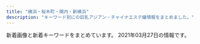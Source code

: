```yaml
---
title: "横浜・桜木町・関内・新横浜"
description: "キーワード別にの巨乳アジアン・チャイナエステ嬢情報をまとめました。"
---
```


新着画像と新着キーワードをまとめています。
2021年03月27日の情報です。

<DmmAffiliateIns />
<KeywordTable
  shops={
    [
    {
        "img_links": [
            "http://www.rosegirl.mesthe.com/files/005-02.jpg",
            "http://www.rosegirl.mesthe.com/files/005.jpg",
            "http://www.rosegirl.mesthe.com/images/top_osusume.jpg",
            "http://www.rosegirl.mesthe.com/files/002-02.jpg",
            "http://www.rosegirl.mesthe.com/files/001-02.jpg",
            "http://www.rosegirl.mesthe.com/images/info.png",
            "http://www.rosegirl.mesthe.com/images/mainimg.jpg",
            "http://www.rosegirl.mesthe.com/images/room/photo02.jpg",
            "http://www.rosegirl.mesthe.com/files/004.jpg",
            "http://www.rosegirl.mesthe.com/images/staff_mitashi.jpg",
            "http://www.rosegirl.mesthe.com/files/004-02.jpg",
            "http://www.rosegirl.mesthe.com/files/003.jpg",
            "http://www.rosegirl.mesthe.com/images/room/photo01.jpg",
            "http://www.rosegirl.mesthe.com/images/staff-top_end.jpg",
            "http://www.rosegirl.mesthe.com/images/mobile.jpg",
            "http://www.rosegirl.mesthe.com/images/room/photo03.jpg",
            "http://www.rosegirl.mesthe.com/files/002.jpg",
            "http://www.rosegirl.mesthe.com/files/001.jpg",
            "http://www.rosegirl.mesthe.com/images/room/photo04.jpg",
            "http://www.rosegirl.mesthe.com/images/staff-bg_end.jpg",
            "http://www.rosegirl.mesthe.com/files/003-02.jpg"
        ],
        "keywords": {
            "C": 2,
            "86": 2,
            "E": 1,
            "D": 2,
            "88": 1,
            "87": 2
        },
        "station": "JR\u6771\u795e\u5948\u5ddd\u99c5\u897f\u53e3",
        "url": "http://www.rosegirl.mesthe.com/",
        "name": "Rose Girl -\u30ed\u30fc\u30ba\u30ac\u30fc\u30eb-"
    },
    {
        "station": "JR\u6771\u795e\u5948\u5ddd\u99c5",
        "img_links": [
            "http://www.rakuraku-venus.xyz/images/index-kai_08.jpg",
            "http://www.rakuraku-venus.xyz/images/index-kai_16.jpg",
            "http://www.rakuraku-venus.xyz/images/index-kai_03.jpg",
            "http://www.rakuraku-venus.xyz/images/index-kai_05.jpg",
            "http://www.rakuraku-venus.xyz/images/shop/h2.jpg",
            "http://www.rakuraku-venus.xyz/images/index-kai_07.jpg",
            "http://www.rakuraku-venus.xyz/images/index-f.jpg",
            "http://www.rakuraku-venus.xyz/images/staff/10/1.jpg",
            "http://www.rakuraku-venus.xyz/images/nav/lanmu-acc.jpg",
            "http://www.rakuraku-venus.xyz/images/staff/10/ai2.jpg",
            "http://www.rakuraku-venus.xyz/images/shop/h4.jpg",
            "http://www.rakuraku-venus.xyz/images/lan-t/images/lan-t_01.jpg",
            "http://www.rakuraku-venus.xyz/images/staff/11/minami2.jpg",
            "http://www.rakuraku-venus.xyz/images/shop/r1.jpg",
            "http://www.rakuraku-venus.xyz/images/staff/11/koko.jpg",
            "http://www.rakuraku-venus.xyz/images/light_img.jpg",
            "http://www.rakuraku-venus.xyz/images/nav/lanmu-staff.jpg",
            "http://www.rakuraku-venus.xyz/images/shop/h3.jpg",
            "http://www.rakuraku-venus.xyz/images/index-kai_13.jpg",
            "http://www.rakuraku-venus.xyz/psd/off.jpg",
            "http://www.rakuraku-venus.xyz/images/nav/lanmu-sys.jpg",
            "http://www.rakuraku-venus.xyz/images/nav/lanmu-job.jpg",
            "http://www.rakuraku-venus.xyz/images/index-kai_13a.jpg"
        ],
        "keywords": {},
        "url": "http://www.rakuraku-venus.xyz/",
        "name": "\u697d\u3005\u30f4\u30a3\u30fc\u30ca\u30b9"
    },
    {
        "keywords": {},
        "url": "http://est-hanamizuki.com/",
        "img_links": [
            "http://est-hanamizuki.com/images/g23.jpg",
            "http://est-hanamizuki.com/images/info.png",
            "http://est-hanamizuki.com/images/m4.jpg",
            "http://est-hanamizuki.com/images/r111.jpg",
            "http://est-hanamizuki.com/images/g33.jpg",
            "http://est-hanamizuki.com/images/g2.jpg",
            "http://est-hanamizuki.com/images/g12.jpg",
            "http://est-hanamizuki.com/images/news1.png",
            "http://est-hanamizuki.com/images/g32.jpg",
            "http://est-hanamizuki.com/images/m1.jpg",
            "http://est-hanamizuki.com/images/m3.jpg",
            "http://est-hanamizuki.com/images/erika.jpg",
            "http://est-hanamizuki.com/images/g22.jpg",
            "http://est-hanamizuki.com/images/g3.jpg",
            "http://est-hanamizuki.com/images/m2.jpg",
            "http://est-hanamizuki.com/images/mobile.jpg",
            "http://est-hanamizuki.com/images/head.jpg",
            "http://est-hanamizuki.com/images/g13.jpg",
            "http://est-hanamizuki.com/images/g1.jpg",
            "http://est-hanamizuki.com/images/zi_staff.png",
            "http://est-hanamizuki.com/images/11.png",
            "http://est-hanamizuki.com/images/erika2.jpg"
        ],
        "name": "\u82b1\u6c34\u6728",
        "station": "JR\u6771\u795e\u5948\u5ddd\u99c5\u897f\u53e3"
    },
    {
        "img_links": [
            "http://www.oguti.work/img/miki2.jpg",
            "http://www.oguti.work/images/staff_t.jpg",
            "http://www.oguti.work/images/s1.png",
            "http://www.oguti.work/images/int2.jpg",
            "http://www.oguti.work/img/miki1.jpg",
            "http://www.oguti.work/images/1.jpg",
            "http://www.oguti.work/images/rec1.jpg",
            "http://www.oguti.work/staff/kaori.jpg",
            "http://www.oguti.work/images/sys.jpg",
            "http://www.oguti.work/images/2.jpg",
            "http://www.oguti.work/staff/yuna.jpg",
            "http://www.oguti.work/images/int1.jpg",
            "http://www.oguti.work/images/head.jpg",
            "http://www.oguti.work/staff/rie.jpg",
            "http://www.oguti.work/img/rie1.jpg",
            "http://www.oguti.work/images/tg.jpg",
            "http://www.oguti.work/images/rec2.jpg",
            "http://www.oguti.work/images/news.jpg",
            "http://www.oguti.work/staff/miki.jpg",
            "http://www.oguti.work/img/kaori1.jpg",
            "http://www.oguti.work/images/ac1.jpg",
            "http://www.oguti.work/images/interior_t.jpg",
            "http://www.oguti.work/img/yuna2.jpg",
            "http://www.oguti.work/img/yuna1.jpg",
            "http://www.oguti.work/images/3.jpg",
            "http://www.oguti.work/images/4.jpg"
        ],
        "name": "\u7d50",
        "keywords": {},
        "url": "http://www.oguti.work/",
        "station": "JR\u5927\u53e3\u99c5\u6771\u53e3"
    },
    {
        "station": "JR\u6771\u795e\u5948\u5ddd\u99c5",
        "name": "\u30ec\u30a4\u30f3\u30dc\u30fc\u8679",
        "url": "http://www.sh-riraku113.xyz/",
        "img_links": [
            "http://www.sh-riraku113.xyz/static/picture/top.png",
            "http://www.sh-riraku113.xyz/static/picture/room1.png",
            "http://www.sh-riraku113.xyz/uploads/201005/1-201005161544K5.jpg",
            "http://www.sh-riraku113.xyz/uploads/201005/1-201005161500127.jpg",
            "http://www.sh-riraku113.xyz/static/picture/tit-gat.png",
            "http://www.sh-riraku113.xyz/static/picture/room4.png",
            "http://www.sh-riraku113.xyz/uploads/201005/1-201005161513F8.jpg",
            "http://www.sh-riraku113.xyz/static/picture/room2.png",
            "http://www.sh-riraku113.xyz/static/picture/room3.png",
            "http://www.sh-riraku113.xyz/static/picture/tit-pick.png",
            "http://www.sh-riraku113.xyz/static/picture/tit-new.png",
            "http://www.sh-riraku113.xyz/static/picture/tit-infor.png",
            "http://www.sh-riraku113.xyz/uploads/201005/1-2010051615301I.jpg",
            "http://www.sh-riraku113.xyz/static/picture/info.png",
            "http://www.sh-riraku113.xyz/static/picture/tite-staff.png",
            "http://www.sh-riraku113.xyz/static/picture/infor.png"
        ],
        "keywords": {
            "C": 14
        }
    },
    {
        "name": "\u7f8e\u5c11\u5973\u5b66\u5712",
        "img_links": [
            "http://www.gakuen.relaxjp.info/files/002-03.jpg",
            "http://www.gakuen.relaxjp.info/files/008-03.jpg",
            "http://www.gakuen.relaxjp.info/img/top_slider02.jpg",
            "http://www.gakuen.relaxjp.info/files/001-02.jpg",
            "http://www.gakuen.relaxjp.info/files/004-03.jpg",
            "http://www.gakuen.relaxjp.info/files/009-03.jpg",
            "http://www.gakuen.relaxjp.info/img/top_slider01.jpg",
            "http://www.gakuen.relaxjp.info/files/007-03.jpg",
            "http://www.gakuen.relaxjp.info/files/006.jpg",
            "http://www.gakuen.relaxjp.info/files/009.jpg",
            "http://www.gakuen.relaxjp.info/files/005-02.jpg",
            "http://www.gakuen.relaxjp.info/files/008-02.jpg",
            "http://www.gakuen.relaxjp.info/files/003.jpg",
            "http://www.gakuen.relaxjp.info/files/002-02.jpg",
            "http://www.gakuen.relaxjp.info/files/007-02.jpg",
            "http://www.gakuen.relaxjp.info/files/004.jpg",
            "http://www.gakuen.relaxjp.info/files/007.jpg",
            "http://www.gakuen.relaxjp.info/files/001-03.jpg",
            "http://www.gakuen.relaxjp.info/files/006-03.jpg",
            "http://www.gakuen.relaxjp.info/files/001.jpg",
            "http://www.gakuen.relaxjp.info/files/003-03.jpg",
            "http://www.gakuen.relaxjp.info/files/009-02.jpg",
            "http://www.gakuen.relaxjp.info/files/005-03.jpg",
            "http://www.gakuen.relaxjp.info/files/002.jpg",
            "http://www.gakuen.relaxjp.info/files/008.jpg",
            "http://www.gakuen.relaxjp.info/files/004-02.jpg",
            "http://www.gakuen.relaxjp.info/files/003-02.jpg",
            "http://www.gakuen.relaxjp.info/files/006-02.jpg",
            "http://www.gakuen.relaxjp.info/files/005.jpg"
        ],
        "station": "JR\u95a2\u5185\u99c5\u5357\u53e3",
        "keywords": {
            "87": 32,
            "D": 28,
            "C": 4,
            "E": 4,
            "82": 4
        },
        "url": "http://www.gakuen.relaxjp.info/"
    },
    {
        "img_links": [
            "http://www.playa.work/images/staff_t.jpg",
            "http://www.playa.work/img/koko1.jpg",
            "http://www.playa.work/images/s1.png",
            "http://www.playa.work/images/head.jpg",
            "http://www.playa.work/images/ta.jpg",
            "http://www.playa.work/images/interior_t.jpg",
            "http://www.playa.work/images/int2.png",
            "http://www.playa.work/images/mobile.jpg",
            "http://www.playa.work/img/yuri1.jpg",
            "http://www.playa.work/images/int1.png",
            "http://www.playa.work/images/news.png",
            "http://www.playa.work/images/b3.jpg",
            "http://www.playa.work/images/main_top.jpg",
            "http://www.playa.work/images/6.jpg",
            "http://www.playa.work/images/3.jpg",
            "http://www.playa.work/img/emi1.jpg",
            "http://www.playa.work/img/rumi1.jpg",
            "http://www.playa.work/images/b2.jpg",
            "http://www.playa.work/images/main_footer.jpg",
            "http://www.playa.work/images/4.jpg",
            "http://www.playa.work/img/risa1.jpg",
            "http://www.playa.work/images/2.jpg",
            "http://www.playa.work/images/b1.jpg",
            "http://www.playa.work/img/nana1.jpg",
            "http://www.playa.work/images/5.jpg",
            "http://www.playa.work/images/1.jpg"
        ],
        "keywords": {},
        "name": "St.Playa \uff5e\u8056\u30d7\u30e9\u30e4\uff5e",
        "url": "http://www.playa.work/",
        "station": "JR\u95a2\u5185\u99c5\u5317\u53e3"
    },
    {
        "img_links": [
            "http://e-yozakura.xyz/images/sa.jpg",
            "http://e-yozakura.xyz/images/slide1.png",
            "http://e-yozakura.xyz/images/r4.jpg",
            "http://e-yozakura.xyz/images/hua.jpg",
            "http://e-yozakura.xyz/images/r2.jpg",
            "http://e-yozakura.xyz/images/r8.jpg",
            "http://e-yozakura.xyz/images/g1.jpg",
            "http://e-yozakura.xyz/images/hh.jpg",
            "http://e-yozakura.xyz/images/ll.jpg",
            "http://e-yozakura.xyz/images/g0.jpg",
            "http://e-yozakura.xyz/images/bj_03.jpg",
            "http://e-yozakura.xyz/images/yuka.jpg",
            "http://e-yozakura.xyz/images/news03.png",
            "http://e-yozakura.xyz/images/bj_01.jpg",
            "http://e-yozakura.xyz/images/g5.jpg",
            "http://e-yozakura.xyz/images/g4.jpg",
            "http://e-yozakura.xyz/images/g8.jpg",
            "http://e-yozakura.xyz/images/r3.jpg",
            "http://e-yozakura.xyz/images/m1.jpg",
            "http://e-yozakura.xyz/images/r6.jpg",
            "http://e-yozakura.xyz/images/tite-staff.jpg",
            "http://e-yozakura.xyz/images/htm.jpg",
            "http://e-yozakura.xyz/images/top.jpg",
            "http://e-yozakura.xyz/images/g9.jpg",
            "http://e-yozakura.xyz/images/mobile.png",
            "http://e-yozakura.xyz/images/t.jpg",
            "http://e-yozakura.xyz/images/12.jpg",
            "http://e-yozakura.xyz/images/slide2.png",
            "http://e-yozakura.xyz/images/g2.jpg",
            "http://e-yozakura.xyz/images/slide3.png",
            "http://e-yozakura.xyz/images/news01.png",
            "http://e-yozakura.xyz/images/yuk.jpg",
            "http://e-yozakura.xyz/images/r7.jpg",
            "http://e-yozakura.xyz/images/r1.jpg",
            "http://e-yozakura.xyz/images/ai.jpg",
            "http://e-yozakura.xyz/images/r5.jpg"
        ],
        "keywords": {},
        "station": "JR\u95a2\u5185\u99c5\u5317\u53e3",
        "name": "\u591c\u685c\uff5e\u3088\u3056\u304f\u3089\uff5e",
        "url": "http://e-yozakura.xyz/"
    },
    {
        "name": "\u8056\u697d\u5712",
        "station": "JR\u95a2\u5185\u99c5\u5357\u53e3",
        "keywords": {},
        "url": "http://seirakuen.est.cm/",
        "img_links": []
    },
    {
        "station": "\u4f0a\u52e2\u4f50\u6728\u9577\u8005\u753a\u99c5",
        "img_links": [
            "http://shirushi.me-es.com/images/01.jpg",
            "http://shirushi.me-es.com/girl/03.jpg",
            "http://shirushi.me-es.com/s/images/service_01.png",
            "http://shirushi.me-es.com/girl/01.jpg",
            "http://shirushi.me-es.com/girl/02.jpg",
            "http://shirushi.me-es.com/images/index_21.jpg",
            "http://shirushi.me-es.com/s/images/t4.jpg",
            "http://shirushi.me-es.com/images/index_22.jpg",
            "http://shirushi.me-es.com/s/images/iphone.png",
            "http://shirushi.me-es.com/images/sub_21.jpg",
            "http://shirushi.me-es.com/s/images/pc.png",
            "http://shirushi.me-es.com/s/images/t2.jpg",
            "http://shirushi.me-es.com/s/images/slider/3.jpg",
            "http://shirushi.me-es.com/s/image/nav_cast.png",
            "http://shirushi.me-es.com/s/uploads/01.jpg",
            "http://shirushi.me-es.com/s/image/nav_manga.png",
            "http://shirushi.me-es.com/images/02.jpg",
            "http://shirushi.me-es.com/images/sub_19.jpg",
            "http://shirushi.me-es.com/s/images/tel.png",
            "http://shirushi.me-es.com/s/images/slider/next.png",
            "http://shirushi.me-es.com/images/info.jpg",
            "http://shirushi.me-es.com/s/images/service_03.png",
            "http://shirushi.me-es.com/girl/00.jpg",
            "http://shirushi.me-es.com/s/image/nav_hotel.png",
            "http://shirushi.me-es.com/s/images/slider/prev.png",
            "http://shirushi.me-es.com/images/index_09.jpg",
            "http://shirushi.me-es.com/images/index_23.jpg",
            "http://shirushi.me-es.com/images/rec.jpg",
            "http://shirushi.me-es.com/images/index_17.jpg",
            "http://shirushi.me-es.com/s/uploads/02.jpg",
            "http://shirushi.me-es.com/s/images/top_2.jpg",
            "http://shirushi.me-es.com/images/index_06.jpg",
            "http://shirushi.me-es.com/images/index_15.jpg",
            "http://shirushi.me-es.com/s/images/okubokomachi.jpg",
            "http://shirushi.me-es.com/images/sub_16.jpg",
            "http://shirushi.me-es.com/s/uploads/04.jpg",
            "http://shirushi.me-es.com/images/index_20.jpg",
            "http://shirushi.me-es.com/images/sub_13.jpg",
            "http://shirushi.me-es.com/images/tupian.jpg",
            "http://shirushi.me-es.com/s/images/t3.jpg",
            "http://shirushi.me-es.com/s/images/slider/1.jpg",
            "http://shirushi.me-es.com/images/index_02.jpg",
            "http://shirushi.me-es.com/images/index_13.jpg",
            "http://shirushi.me-es.com/images/index_01.jpg",
            "http://shirushi.me-es.com/images/index_10.jpg",
            "http://shirushi.me-es.com/images/index_07.jpg",
            "http://shirushi.me-es.com/images/index_04.jpg",
            "http://shirushi.me-es.com/girl/pick_01.jpg",
            "http://shirushi.me-es.com/s/images/slider/2.jpg",
            "http://shirushi.me-es.com/images/index_08.jpg",
            "http://shirushi.me-es.com/images/index_12.jpg",
            "http://shirushi.me-es.com/s/uploads/05.jpg",
            "http://shirushi.me-es.com/s/image/nav_sys.png",
            "http://shirushi.me-es.com/images/index_16.jpg",
            "http://shirushi.me-es.com/images/index_18.jpg",
            "http://shirushi.me-es.com/s/image/nav_top.png",
            "http://shirushi.me-es.com/s/images/service_07.png",
            "http://shirushi.me-es.com/s/uploads/03.jpg",
            "http://shirushi.me-es.com/s/images/t1.jpg",
            "http://shirushi.me-es.com/images/index_05.jpg",
            "http://shirushi.me-es.com/images/index_11.jpg",
            "http://shirushi.me-es.com/s/image/nav_topics.png"
        ],
        "name": "\u3057\u308b\u3057",
        "keywords": {
            "85": 8,
            "D": 18,
            "86": 8,
            "89": 2
        },
        "url": "http://shirushi.me-es.com/"
    },
    {
        "keywords": {
            "86": 6,
            "D": 3,
            "E": 3
        },
        "url": "http://sweety-est.info/",
        "station": "\u30bb\u30f3\u30bf\u30fc\u5357\u99c51\u756a\u51fa\u53e3",
        "img_links": [
            "http://sweety-est.info/images/cg06.jpg",
            "http://sweety-est.info/images/sruru.jpg",
            "http://sweety-est.info/images/precau.png",
            "http://sweety-est.info/images/news.png",
            "http://sweety-est.info/images/staff_s.png",
            "http://sweety-est.info/images/cg04.jpg",
            "http://sweety-est.info/images/top.png",
            "http://sweety-est.info/images/evetop.png"
        ],
        "name": "\u5b66\u5712"
    },
    {
        "station": "JR\u6771\u795e\u5948\u5ddd\u99c5\u897f\u53e3",
        "url": "http://relax-massage.pink/",
        "img_links": [
            "http://relax-massage.pink/images/con01.jpg",
            "http://relax-massage.pink/images/cg05.jpg",
            "http://relax-massage.pink/images/cg01.jpg",
            "http://relax-massage.pink/images/cg02.jpg",
            "http://relax-massage.pink/images/sys01.jpg",
            "http://relax-massage.pink/images/mainvisual_02.jpg",
            "http://relax-massage.pink/images/sw_home.png",
            "http://relax-massage.pink/images/sw_tel.png",
            "http://relax-massage.pink/images/con03.jpg",
            "http://relax-massage.pink/images/cg04.jpg",
            "http://relax-massage.pink/images/head_interior.jpg",
            "http://relax-massage.pink/images/trigger.jpg",
            "http://relax-massage.pink/images/mainvisual_01.jpg",
            "http://relax-massage.pink/images/cg03.jpg",
            "http://relax-massage.pink/images/sns_9_pink.jpg",
            "http://relax-massage.pink/images/sys02.jpg",
            "http://relax-massage.pink/images/con02.jpg",
            "http://relax-massage.pink/images/icon_new.png",
            "http://relax-massage.pink/images/cg06.jpg",
            "http://relax-massage.pink/images/sys03.jpg",
            "http://relax-massage.pink/images/head_therapist.jpg",
            "http://relax-massage.pink/images/req_03.jpg",
            "http://relax-massage.pink/images/mainvisual_01_s.jpg"
        ],
        "keywords": {},
        "name": "\u30a2\u30de\u30f3\u30c0"
    },
    {
        "img_links": [
            "http://www.lavender.esjoho.com/images/rec1.png",
            "http://www.lavender.esjoho.com/files/045.jpg",
            "http://www.lavender.esjoho.com/sp/images/staff_t.jpg",
            "http://www.lavender.esjoho.com/images/link_t.png",
            "http://www.lavender.esjoho.com/sp/images/tel.jpg",
            "http://www.lavender.esjoho.com/images/interior_t.png",
            "http://www.lavender.esjoho.com/sp/images/news.jpg",
            "http://www.lavender.esjoho.com/images/staff_t.png",
            "http://www.lavender.esjoho.com/images/int2.png",
            "http://www.lavender.esjoho.com/files/032.jpg",
            "http://www.lavender.esjoho.com/images/ta.jpg",
            "http://www.lavender.esjoho.com/sp/menu/staff.jpg",
            "http://www.lavender.esjoho.com/files/024.jpg",
            "http://www.lavender.esjoho.com/images/int1.png",
            "http://www.lavender.esjoho.com/sp/menu/top.jpg",
            "http://www.lavender.esjoho.com/images/rec2.png",
            "http://www.lavender.esjoho.com/images/concept.jpg",
            "http://www.lavender.esjoho.com/files/019.jpg",
            "http://www.lavender.esjoho.com/files/016.jpg",
            "http://www.lavender.esjoho.com/sp/images/head.jpg",
            "http://www.lavender.esjoho.com/sp/images/newsb.jpg",
            "http://www.lavender.esjoho.com/images/news.jpg",
            "http://www.lavender.esjoho.com/files/039.jpg",
            "http://www.lavender.esjoho.com/images/sys2.png",
            "http://www.lavender.esjoho.com/sp/images/footer.jpg",
            "http://www.lavender.esjoho.com/files/043.jpg",
            "http://www.lavender.esjoho.com/images/line.png",
            "http://www.lavender.esjoho.com/sp/images/top.jpg",
            "http://www.lavender.esjoho.com/sp/images/interior_t.jpg",
            "http://www.lavender.esjoho.com/images/mobile.jpg",
            "http://www.lavender.esjoho.com/sp/images/time.jpg",
            "http://www.lavender.esjoho.com/sp/images/pc.jpg",
            "http://www.lavender.esjoho.com/sp/menu/interior.jpg",
            "http://www.lavender.esjoho.com/images/sys3.png",
            "http://www.lavender.esjoho.com/images/sm.jpg",
            "http://www.lavender.esjoho.com/files/048.jpg",
            "http://www.lavender.esjoho.com/sp/images/topgirl.jpg",
            "http://www.lavender.esjoho.com/images/head.jpg",
            "http://www.lavender.esjoho.com/files/029.jpg"
        ],
        "station": "JR\u6771\u795e\u5948\u5ddd\u99c5\u897f\u53e3",
        "keywords": {
            "D": 8,
            "86": 3,
            "E": 1,
            "88": 1,
            "87": 5
        },
        "url": "http://www.lavender.esjoho.com/",
        "name": "\u672a\u6765"
    },
    {
        "station": "JR\u6771\u795e\u5948\u5ddd\u99c5\u897f\u53e3",
        "url": "http://www.ipuyvyta.xyz/",
        "img_links": [
            "http://www.ipuyvyta.xyz/picture/s1.jpg",
            "http://www.ipuyvyta.xyz/uploads/200103/1-2001031G131213.jpg",
            "http://www.ipuyvyta.xyz/picture/room3.jpg",
            "http://www.ipuyvyta.xyz/picture/top.png",
            "http://www.ipuyvyta.xyz/picture/s_staff.jpg",
            "http://www.ipuyvyta.xyz/picture/room2.jpg",
            "http://www.ipuyvyta.xyz/picture/mobile.jpg",
            "http://www.ipuyvyta.xyz/uploads/201113/1-2011131412332R.jpg",
            "http://www.ipuyvyta.xyz/uploads/200324/1-20032415352ab.jpg",
            "http://www.ipuyvyta.xyz/picture/room4.jpg",
            "http://www.ipuyvyta.xyz/picture/s_pick.png",
            "http://www.ipuyvyta.xyz/uploads/210128/1-21012Q351103P.jpg",
            "http://www.ipuyvyta.xyz/uploads/210128/1-21012Q3504A53.jpg",
            "http://www.ipuyvyta.xyz/picture/relax.jpg",
            "http://www.ipuyvyta.xyz/uploads/190806/1-1ZP61F113Z0.jpg",
            "http://www.ipuyvyta.xyz/uploads/200103/1-2001031G043127.jpg",
            "http://www.ipuyvyta.xyz/picture/s3.jpg",
            "http://www.ipuyvyta.xyz/uploads/190705/1-1ZF5141109322.jpg",
            "http://www.ipuyvyta.xyz/uploads/201113/1-2011131413242P.jpg",
            "http://www.ipuyvyta.xyz/picture/s_news.png",
            "http://www.ipuyvyta.xyz/uploads/201117/1-20111G24541418.jpg",
            "http://www.ipuyvyta.xyz/uploads/201117/1-20111G24513940.jpg",
            "http://www.ipuyvyta.xyz/uploads/201016/1-201016155320S7.jpg",
            "http://www.ipuyvyta.xyz/uploads/201016/1-201016155304955.jpg",
            "http://www.ipuyvyta.xyz/uploads/200103/1-2001031G10c34.jpg",
            "http://www.ipuyvyta.xyz/uploads/200527/1-20052G310025O.jpg",
            "http://www.ipuyvyta.xyz/uploads/200324/1-200324153552608.jpg",
            "http://www.ipuyvyta.xyz/uploads/210324/1-21032414232L38.jpg",
            "http://www.ipuyvyta.xyz/uploads/210324/1-21032414233OK.jpg",
            "http://www.ipuyvyta.xyz/uploads/210324/1-210324143049264.jpg",
            "http://www.ipuyvyta.xyz/picture/room1.jpg",
            "http://www.ipuyvyta.xyz/uploads/200527/1-20052G30953430.jpg"
        ],
        "keywords": {
            "D": 2,
            "C": 8,
            "82": 8,
            "85": 1,
            "86": 1
        },
        "name": "\u7652\u3057\u306e\u697d\u5712"
    },
    {
        "url": "http://www.sunflower-kannai.com/",
        "img_links": [
            "http://www.sunflower-kannai.com/images/slider06.jpg",
            "http://www.sunflower-kannai.com/images/interior_t.jpg",
            "http://www.sunflower-kannai.com/images/staff_t.jpg",
            "http://www.sunflower-kannai.com/files/023-02.jpg",
            "http://www.sunflower-kannai.com/images/slider04.jpg",
            "http://www.sunflower-kannai.com/files/006-02.jpg",
            "http://www.sunflower-kannai.com/images/slider02.jpg",
            "http://www.sunflower-kannai.com/images/staffback.jpg",
            "http://www.sunflower-kannai.com/files/011-02.jpg",
            "http://www.sunflower-kannai.com/images/sys3.jpg",
            "http://www.sunflower-kannai.com/files/004-02.jpg",
            "http://www.sunflower-kannai.com/files/014.jpg",
            "http://www.sunflower-kannai.com/files/003-02.jpg",
            "http://www.sunflower-kannai.com/files/034-02.jpg",
            "http://www.sunflower-kannai.com/images/sys4.jpg",
            "http://www.sunflower-kannai.com/images/sys2.jpg",
            "http://www.sunflower-kannai.com/files/034.jpg",
            "http://www.sunflower-kannai.com/images/int3.jpg",
            "http://www.sunflower-kannai.com/files/013-02.jpg",
            "http://www.sunflower-kannai.com/images/tre.jpg",
            "http://www.sunflower-kannai.com/images/int1.jpg",
            "http://www.sunflower-kannai.com/images/faq.jpg",
            "http://www.sunflower-kannai.com/files/022-02.jpg",
            "http://www.sunflower-kannai.com/files/022.jpg",
            "http://www.sunflower-kannai.com/images/int2.jpg",
            "http://www.sunflower-kannai.com/images/slider08.jpg",
            "http://www.sunflower-kannai.com/files/004.jpg",
            "http://www.sunflower-kannai.com/files/026-02.jpg",
            "http://www.sunflower-kannai.com/files/026.jpg",
            "http://www.sunflower-kannai.com/images/ta.jpg",
            "http://www.sunflower-kannai.com/images/slider01.jpg",
            "http://www.sunflower-kannai.com/files/033-02.jpg",
            "http://www.sunflower-kannai.com/images/info.jpg",
            "http://www.sunflower-kannai.com/files/023.jpg",
            "http://www.sunflower-kannai.com/images/slider05.jpg",
            "http://www.sunflower-kannai.com/files/028.jpg",
            "http://www.sunflower-kannai.com/images/slider07.jpg",
            "http://www.sunflower-kannai.com/files/011.jpg",
            "http://www.sunflower-kannai.com/images/sys1.jpg",
            "http://www.sunflower-kannai.com/images/news.jpg",
            "http://www.sunflower-kannai.com/files/003.jpg",
            "http://www.sunflower-kannai.com/files/020.jpg",
            "http://www.sunflower-kannai.com/images/slider03.jpg",
            "http://www.sunflower-kannai.com/files/014-02.jpg",
            "http://www.sunflower-kannai.com/files/013.jpg",
            "http://www.sunflower-kannai.com/files/033.jpg",
            "http://www.sunflower-kannai.com/files/020-02.jpg",
            "http://www.sunflower-kannai.com/images/faq_t.jpg",
            "http://www.sunflower-kannai.com/images/head.jpg",
            "http://www.sunflower-kannai.com/files/028-02.jpg",
            "http://www.sunflower-kannai.com/files/006.jpg",
            "http://www.sunflower-kannai.com/images/slider09.jpg",
            "http://www.sunflower-kannai.com/images/ac1.jpg"
        ],
        "name": "Sunflower\uff5e\u30b5\u30f3\u30d5\u30e9\u30ef\u30fc\uff5e",
        "keywords": {
            "D": 26,
            "87": 20,
            "86": 6
        },
        "station": "JR\u95a2\u5185\u99c5\u5317\u53e3"
    },
    {
        "keywords": {
            "84": 1,
            "D": 3,
            "86": 1,
            "85": 2,
            "C": 11
        },
        "station": "JR\u6a2a\u6d5c\u99c5\u5317\u897f\u53e3",
        "name": "\u30c1\u30a7\u30ea\u30fc",
        "img_links": [
            "http://sh-riraku31.xyz/uploads/201005/1-2010051J6062Y.jpg",
            "http://sh-riraku31.xyz/uploads/201005/1-201005162101U5.jpg",
            "http://sh-riraku31.xyz/templets/default/picture/top.jpg",
            "http://sh-riraku31.xyz/uploads/allimg/180629/1-1P629115504250.png",
            "http://sh-riraku31.xyz/templets/default/picture/girl-z2.jpg",
            "http://sh-riraku31.xyz/uploads/201005/1-201005162010396.jpg",
            "http://sh-riraku31.xyz/uploads/201005/1-20100516201cK.jpg",
            "http://sh-riraku31.xyz/templets/default/picture/girl-z1.jpg",
            "http://sh-riraku31.xyz/templets/default/picture/top1.jpg",
            "http://sh-riraku31.xyz/uploads/201005/1-2010051621224F.jpg",
            "http://sh-riraku31.xyz/uploads/201005/1-201005162114248.jpg",
            "http://sh-riraku31.xyz/uploads/allimg/180703/1-1PF3111J3201.png",
            "http://sh-riraku31.xyz/uploads/201005/1-2010051J55CA.jpg",
            "http://sh-riraku31.xyz/templets/default/picture/staff01.jpg",
            "http://sh-riraku31.xyz/uploads/201005/1-201005162052635.jpg",
            "http://sh-riraku31.xyz/templets/default/picture/s_news.jpg"
        ],
        "url": "http://sh-riraku31.xyz/"
    },
    {
        "name": "\u65b0\u53f0\u5317",
        "url": "https://www.shin-taipei-massage.com/",
        "station": "\u685c\u6728\u753a\u99c5\u53572\u756a\u51fa\u53e3",
        "keywords": {},
        "img_links": [
            "https://static.wixstatic.com/media/c0eb72_20782149934c4a6d85543ab1c66cd198~mv2.png",
            "https://static.wixstatic.com/media/c0eb72_40ccc84ef10f4b8097b0f734c756c6ca~mv2.jpg",
            "https://static.wixstatic.com/media/c0eb72_6659fe6c05bc4ecab5ea34e25baa33a7~mv2.jpg",
            "https://static.wixstatic.com/media/11062b_4b7c9a8e48334d5aad2fd274fddba3bc~mv2.jpg",
            "https://static.parastorage.com/services/linguist-flags/1.480.0/assets/flags/square/USA.png",
            "https://static.wixstatic.com/media/c0eb72_916975db7bc947768e06d7f7bf975af9~mv2.jpg",
            "https://static.wixstatic.com/media/c0eb72_a5bf32f6fdb1491ca96c944502ab6bea~mv2.jpg",
            "https://static.wixstatic.com/media/c0eb72_1a119da1d01942b7a33671df6c2b1159~mv2_d_1600_1200_s_2.jpg",
            "https://static.wixstatic.com/media/c0eb72_c3f92a65fa0a4e2da5949c9452de2af8~mv2.jpg",
            "https://static.parastorage.com/services/linguist-flags/1.480.0/assets/flags/square/CHN.png",
            "https://static.wixstatic.com/media/c0eb72_29440005177e4292a35d5e3cb219e218~mv2.png",
            "https://static.wixstatic.com/media/c0eb72_5abd6c30d02b4fdea8659795b145f5bb~mv2.jpg",
            "https://static.wixstatic.com/media/11062b_2042bb7351284f0f982e4787d37415e6f000.jpg",
            "https://static.wixstatic.com/media/c0eb72_cb951eeb551748fd86db834e86993788~mv2.jpg",
            "https://static.wixstatic.com/media/c0eb72_8725bcdefd1c4f90850e9178dd71fe41~mv2.png",
            "https://static.wixstatic.com/media/c0eb72_8927f525542049b4a175526f2f5b36a4~mv2.png",
            "https://static.wixstatic.com/media/c0eb72_40820ead73a84600a3e5fd095c420086~mv2.png",
            "https://static.wixstatic.com/media/c0eb72_40b8be3ea7154ed7866854945091feff~mv2.jpg",
            "https://static.wixstatic.com/media/af7a8b002af842f8bab87691c1d8640f.jpg",
            "https://static.parastorage.com/services/linguist-flags/1.480.0/assets/flags/square/JPN.png",
            "https://static.wixstatic.com/media/c0eb72_e7c5d34e534f43078c5c439f45a3b4b7~mv2.jpg",
            "https://static.wixstatic.com/media/c0eb72_2b7a2752438d43208051a8e353a9dbd7~mv2.jpg",
            "https://static.wixstatic.com/media/c0eb72_5665a81d23b944ee9e86dce90624ce2c~mv2.jpg",
            "https://static.wixstatic.com/media/c0eb72_2098c0903bfb434e9504fee2e018034a~mv2.jpg",
            "https://static.wixstatic.com/media/c0eb72_26944ceb94b94dc19131d91ac1511619~mv2.jpg",
            "https://static.wixstatic.com/media/035244_257ed5e146d64042bf444af357418e18~mv2.jpg",
            "https://static.wixstatic.com/media/11062b_62f0356712544a87b392417662c4658df000.jpg",
            "https://static.wixstatic.com/media/c0eb72_9d2693aac65943dbbba9a0a789268fe3~mv2.jpg",
            "https://static.wixstatic.com/media/c0eb72_dacfc733e1494024a03e37b846316228~mv2.jpg",
            "https://static.wixstatic.com/media/11062b_808b40c463104f22943c284c625d31c3f000.jpg"
        ]
    },
    {
        "station": "JR\u65b0\u6a2a\u6d5c\u99c5\u5317\u53e3",
        "img_links": [
            "http://coco5.rankuens.com/css/nav/nav-001.png",
            "http://coco5.rankuens.com/css/nav/nav-002.png",
            "http://coco5.rankuens.com/css/tel.png",
            "http://coco5.rankuens.com/css/staff/staff01.jpg",
            "http://coco5.rankuens.com/css/staff/staff02.jpg",
            "http://coco5.rankuens.com/css/topbottom.png",
            "http://coco5.rankuens.com/css/staff/staff03.jpg",
            "http://coco5.rankuens.com/css/c03.png",
            "http://coco5.rankuens.com/css/nav/nav-003.png",
            "http://coco5.rankuens.com/css/nav/nav-006.png",
            "http://coco5.rankuens.com/css/nav/nav-004.png",
            "http://coco5.rankuens.com/css/nav/nav-005.png"
        ],
        "name": "COCO5",
        "keywords": {
            "89": 2,
            "D": 3,
            "90": 1
        },
        "url": "http://coco5.rankuens.com/"
    },
    {
        "img_links": [
            "http://www.yoshindo.es-relax.info/images/info2.jpg",
            "http://www.yoshindo.es-relax.info/images/topbar.png",
            "http://www.yoshindo.es-relax.info/images/info6.jpg",
            "http://www.yoshindo.es-relax.info/images/sidebar-credit.png",
            "http://www.yoshindo.es-relax.info/images/yuki1.jpg",
            "http://www.yoshindo.es-relax.info/images/info3.jpg",
            "http://www.yoshindo.es-relax.info/images/top-kpbar.png",
            "http://www.yoshindo.es-relax.info/images/topinfo.png",
            "http://www.yoshindo.es-relax.info/images/info1.jpg",
            "http://www.yoshindo.es-relax.info/images/arisu1.jpg",
            "http://www.yoshindo.es-relax.info/images/yuna1.jpg",
            "http://www.yoshindo.es-relax.info/images/youko1.jpg",
            "http://www.yoshindo.es-relax.info/images/sayuri1.jpg",
            "http://www.yoshindo.es-relax.info/images/yui1.jpg",
            "http://www.yoshindo.es-relax.info/images/topnews.png",
            "http://www.yoshindo.es-relax.info/images/info4.jpg",
            "http://www.yoshindo.es-relax.info/images/info5.jpg"
        ],
        "name": "\u990a\u5fc3\u5802",
        "url": "http://www.yoshindo.es-relax.info/",
        "keywords": {},
        "station": "\u53cd\u753a\u99c5"
    },
    {
        "url": "http://smile.iest.jp/",
        "name": "\u30b9\u30de\u30a4\u30eb",
        "img_links": [
            "http://smile.iest.jp/images/top/top_05.jpg",
            "http://smile.iest.jp/images/staff/sta_023.jpg",
            "http://smile.iest.jp/images/staff_one/staff_one_08.png",
            "http://smile.iest.jp/images/staff_one/staff_one_top.jpg",
            "http://smile.iest.jp/images/home/QR.png",
            "http://smile.iest.jp/images/gallery/gallery_401.jpg",
            "http://smile.iest.jp/images/gallery/gallery_402.jpg",
            "http://smile.iest.jp/images/staff_one/staff_one_07.png",
            "http://smile.iest.jp/images/gallery/gallery_01.jpg",
            "http://smile.iest.jp/images/top/top_03.jpg",
            "http://smile.iest.jp/images/gallery/gallery_top.jpg",
            "http://smile.iest.jp/images/staff/staff_top.jpg",
            "http://smile.iest.jp/images/staff_one/staff_one_03.jpg",
            "http://smile.iest.jp/images/staff_image/staff_d04.jpg",
            "http://smile.iest.jp/images/home/index_qup.jpg",
            "http://smile.iest.jp/images/staff/sta_01.jpg",
            "http://smile.iest.jp/images/gallery/gallery_403.jpg",
            "http://smile.iest.jp/images/staff_one/staff_one_01.jpg",
            "http://smile.iest.jp/images/staff/sta_04.jpg",
            "http://smile.iest.jp/images/top/top_04.jpg",
            "http://smile.iest.jp/images/staff/sta_021.jpg",
            "http://smile.iest.jp/images/top/top_06.jpg",
            "http://smile.iest.jp/images/staff/sta_010.jpg",
            "http://smile.iest.jp/images/staff_image/staff_d05.jpg",
            "http://smile.iest.jp/images/staff/sta_0z2.jpg",
            "http://smile.iest.jp/images/home/index_tel.jpg",
            "http://smile.iest.jp/images/home/index_03.jpg",
            "http://smile.iest.jp/images/staff/sta_0z8.jpg",
            "http://smile.iest.jp/images/staff/sta_0z9.jpg",
            "http://smile.iest.jp/images/gallery/gallery_404.jpg",
            "http://smile.iest.jp/images/staff_image/staff_d01.jpg",
            "http://smile.iest.jp/images/top/top_08.png",
            "http://smile.iest.jp/images/staff_image/staff_d06.jpg",
            "http://smile.iest.jp/images/staff_image/staff_d03.jpg",
            "http://smile.iest.jp/images/gallery/gallery_102.jpg",
            "http://smile.iest.jp/images/system/syatem_301.jpg",
            "http://smile.iest.jp/images/staff_one/staff_one_04.jpg",
            "http://smile.iest.jp/images/home/top_qp.jpg",
            "http://smile.iest.jp/images/top/top_01.jpg",
            "http://smile.iest.jp/images/staff_one/staff_one_05.jpg",
            "http://smile.iest.jp/images/staff/sta_06.jpg",
            "http://smile.iest.jp/images/staff_image/staff_d02.jpg",
            "http://smile.iest.jp/images/staff/sta_03.jpg",
            "http://smile.iest.jp/images/top/top_02.jpg",
            "http://smile.iest.jp/images/home/index_page_top.jpg",
            "http://smile.iest.jp/images/staff/sta_0z10.jpg",
            "http://smile.iest.jp/images/system/syatem_302.jpg",
            "http://smile.iest.jp/images/system/syatem_303.jpg",
            "http://smile.iest.jp/images/gallery/gallery_103.jpg",
            "http://smile.iest.jp/images/home/index_04.jpg",
            "http://smile.iest.jp/images/gallery/gallery_104.jpg",
            "http://smile.iest.jp/images/staff_one/staff_one_02.jpg",
            "http://smile.iest.jp/images/gallery/gallery_101.jpg",
            "http://smile.iest.jp/images/staff/sta_0z12.jpg"
        ],
        "station": "JR\u95a2\u5185\u99c5\u5317\u53e3",
        "keywords": {}
    },
    {
        "keywords": {
            "86": 3,
            "85": 2
        },
        "name": "\u60a0\u697d",
        "img_links": [
            "http://www.awaspa-est.net/images/sizuka.jpg",
            "http://www.awaspa-est.net/images/staff6.jpg",
            "http://www.awaspa-est.net/images/riri.jpg",
            "http://www.awaspa-est.net/images/girl.jpg",
            "http://www.awaspa-est.net/images/miki.jpg",
            "http://www.awaspa-est.net/images/aya.jpg",
            "http://www.awaspa-est.net/images/aki.jpg",
            "http://www.awaspa-est.net/images/left1.png"
        ],
        "url": "http://www.awaspa-est.net/",
        "station": "JR\u65b0\u6a2a\u6d5c\u99c5\u5317\u53e3"
    },
    {
        "station": "JR\u65b0\u6a2a\u6d5c\u99c5\u5317\u53e3",
        "url": "http://koukoku.xyz/come/",
        "keywords": {
            "C": 1,
            "88": 1,
            "90": 1,
            "D": 1,
            "85": 1,
            "E": 1
        },
        "img_links": [
            "http://koukoku.xyz/come/css/head.jpg",
            "http://koukoku.xyz/come/css/nav/nav-002.jpg",
            "http://koukoku.xyz/come/css/top03.png",
            "http://koukoku.xyz/come/css/staff/staff03.png",
            "http://koukoku.xyz/come/css/c01.png",
            "http://koukoku.xyz/come/css/staff/staff03-a.png",
            "http://koukoku.xyz/come/css/nav/nav-006.jpg",
            "http://koukoku.xyz/come/css/top02.jpg",
            "http://koukoku.xyz/come/css/nav/nav-005.jpg",
            "http://koukoku.xyz/come/css/osusume001.png",
            "http://koukoku.xyz/come/css/staff/staff02.png",
            "http://koukoku.xyz/come/css/staff/staff01-a.png",
            "http://koukoku.xyz/come/css/staff/staff02-a.png",
            "http://koukoku.xyz/come/css/nav/nav-003.jpg",
            "http://koukoku.xyz/come/css/nav/nav-004.jpg",
            "http://koukoku.xyz/come/css/nav/nav-001.jpg",
            "http://koukoku.xyz/come/css/staff/staff01.png"
        ],
        "name": "Come Baby"
    },
    {
        "url": "https://dear.xyz.mn/",
        "keywords": {
            "85": 6,
            "87": 12,
            "86": 42,
            "D": 42,
            "C": 34
        },
        "name": "Dear",
        "img_links": [
            "https://dear.xyz.mn/photos/sites/33/2021/01/2021011021134018.jpeg",
            "https://dear.xyz.mn/images/ac02.jpg",
            "https://dear.xyz.mn/photos/sites/33/2020/11/2020111223021793.jpeg",
            "https://dear.xyz.mn/photos/sites/33/2020/12/2020120212565938.jpeg",
            "https://dear.xyz.mn/photos/sites/33/2021/01/2021011914494134.jpeg",
            "https://dear.xyz.mn/images/sp_top.jpg",
            "https://dear.xyz.mn/photos/sites/33/2020/11/2020110413285923.jpeg",
            "https://dear.xyz.mn/images/ac04.jpg",
            "https://dear.xyz.mn/images/ac01.jpg",
            "https://dear.xyz.mn/images/ac05.jpg",
            "https://dear.xyz.mn/photos/sites/33/2021/02/2021022716421267.jpeg",
            "https://dear.xyz.mn/photos/sites/33/2021/01/2021010915471930.jpeg",
            "https://dear.xyz.mn/photos/sites/33/2021/02/2021022614331675.jpeg",
            "https://dear.xyz.mn/images/top.png",
            "https://dear.xyz.mn/photos/sites/33/2020/12/2020122818210498.jpeg",
            "https://dear.xyz.mn/photos/sites/33/2020/12/2020122322560396.jpeg"
        ],
        "station": "JR\u95a2\u5185\u99c5\u5317\u53e3"
    },
    {
        "station": "JR\u4e2d\u5c71\u99c5\u5317\u53e3",
        "name": "\u7652\u3057\u306e\u5929\u4f7f",
        "img_links": [
            "http://iyashi-tenshi.work/img/IMG_1709.jpg",
            "http://iyashi-tenshi.work/i/img/acc-5.jpg",
            "http://iyashi-tenshi.work/img/st11.jpg",
            "http://iyashi-tenshi.work/img/sta10.jpg",
            "http://iyashi-tenshi.work/img/st13.jpg",
            "http://iyashi-tenshi.work/img/sta11.jpg",
            "http://iyashi-tenshi.work/i/img/acc-1.jpg",
            "http://iyashi-tenshi.work/img/st10.jpg",
            "http://iyashi-tenshi.work/img/c1.jpg",
            "http://iyashi-tenshi.work/i/img/sta10.jpg",
            "http://iyashi-tenshi.work/i/img/st10.jpg",
            "http://iyashi-tenshi.work/i/img/sta13.jpg",
            "http://iyashi-tenshi.work/img/sta13.jpg",
            "http://iyashi-tenshi.work/img/sta12.jpg",
            "http://iyashi-tenshi.work/img/IMG_17480.jpg",
            "http://iyashi-tenshi.work/i/img/acc-4.png",
            "http://iyashi-tenshi.work/img/mo.png",
            "http://iyashi-tenshi.work/i/img/r3.jpg",
            "http://iyashi-tenshi.work/img/st12.jpg",
            "http://iyashi-tenshi.work/i/img/sta12.jpg",
            "http://iyashi-tenshi.work/img/nos.jpg",
            "http://iyashi-tenshi.work/i/img/r1.jpg",
            "http://iyashi-tenshi.work/i/img/acc-3.png",
            "http://iyashi-tenshi.work/img/head.png",
            "http://iyashi-tenshi.work/i/img/r2.jpg",
            "http://iyashi-tenshi.work/img/IMG_17410.jpg",
            "http://iyashi-tenshi.work/i/img/sta11.jpg",
            "http://iyashi-tenshi.work/i/img/acc-2.png",
            "http://iyashi-tenshi.work/img/bottom.png",
            "http://iyashi-tenshi.work/i/img/r5.jpg",
            "http://iyashi-tenshi.work/i/img/r4.jpg"
        ],
        "url": "http://iyashi-tenshi.work/",
        "keywords": {
            "86": 1,
            "88": 1,
            "84": 1,
            "87": 1,
            "E": 2,
            "D": 2,
            "C": 15
        }
    },
    {
        "name": "Hi Baby\uff5e\u30cf\u30a4\u30d9\u30a4\u30d3\u30fc",
        "keywords": {
            "86": 4,
            "87": 20,
            "D": 24
        },
        "img_links": [
            "http://www.dokidoki.iesjp.com/files/001.jpg",
            "http://www.dokidoki.iesjp.com/files/006.jpg",
            "http://www.dokidoki.iesjp.com/files/002.jpg",
            "http://www.dokidoki.iesjp.com/files/005.jpg",
            "http://www.dokidoki.iesjp.com/files/007.jpg",
            "http://www.dokidoki.iesjp.com/files/003.jpg",
            "http://www.dokidoki.iesjp.com/photo_news/upimg/68060605c314e584d7_0.jpg"
        ],
        "station": "JR\u6771\u795e\u5948\u5ddd\u99c5\u897f\u53e3",
        "url": "http://www.dokidoki.iesjp.com/"
    },
    {
        "station": "JR\u6771\u795e\u5948\u5ddd\u99c5\u897f\u53e3",
        "img_links": [
            "http://chacha-es.info/images/st/st_yuki1.jpg",
            "http://chacha-es.info/images/st/st_momo2.jpg",
            "http://chacha-es.info/images/s_staff.png",
            "http://chacha-es.info/images/st/st_riri2.jpg",
            "http://chacha-es.info/images/top.png",
            "http://chacha-es.info/images/st/st_ai3.jpg",
            "http://chacha-es.info/images/st/st_sakura.jpg",
            "http://chacha-es.info/images/link/mens-esthe2.png",
            "http://chacha-es.info/images/st/st_risa3.jpg",
            "http://chacha-es.info/images/st/st_momo3.jpg",
            "http://chacha-es.info/images/st/st_nana1.jpg",
            "http://chacha-es.info/images/st/st_rina2.jpg",
            "http://chacha-es.info/images/st/st_momo4.jpg",
            "http://chacha-es.info/images/st/st_mimi3.jpg",
            "http://chacha-es.info/images/st/st_emi1.jpg",
            "http://chacha-es.info/images/st/st_risa2.jpg",
            "http://chacha-es.info/images/st/st_momo1.jpg",
            "http://chacha-es.info/images/st/st_rina1.jpg",
            "http://chacha-es.info/images/st/st_yuki2.jpg",
            "http://chacha-es.info/images/st/st_yuki3.jpg",
            "http://chacha-es.info/images/line.jpg",
            "http://chacha-es.info/images/st/st_ai1.jpg",
            "http://chacha-es.info/images/st/st_nana2.jpg",
            "http://chacha-es.info/images/st/st_risa1.jpg",
            "http://chacha-es.info/images/st/st_yuki4.jpg",
            "http://chacha-es.info/images/st/st_emi2.jpg",
            "http://chacha-es.info/images/st/st_hana1.jpg",
            "http://chacha-es.info/images/st/st_ai2.jpg",
            "http://chacha-es.info/images/st/st_riri1.jpg",
            "http://chacha-es.info/images/st/st_rei1.jpg"
        ],
        "url": "http://chacha-es.info/",
        "name": "Moon\uff5e\u30e0\u30fc\u30f3\uff5e",
        "keywords": {
            "D": 3,
            "85": 2
        }
    },
    {
        "name": "\u685c\u6843\uff5e\u3055\u304f\u3089\u3093\u307c\uff5e",
        "img_links": [
            "http://www.cherry.relaxmens.com/images/m6.jpg",
            "http://www.cherry.relaxmens.com/images/rsubt4.png",
            "http://www.cherry.relaxmens.com/photo_news/upimg/87885605acc4e311c9_1.jpg",
            "http://www.cherry.relaxmens.com/images/m4.jpg",
            "http://www.cherry.relaxmens.com/images/m5.jpg",
            "http://www.cherry.relaxmens.com/images/rsubt7.png",
            "http://www.cherry.relaxmens.com/photo_news/upimg/609926040858675047_1.jpg",
            "http://www.cherry.relaxmens.com/photo_news/upimg/87885605acc4e311c9_0.jpg",
            "http://www.cherry.relaxmens.com/images/m2.jpg",
            "http://www.cherry.relaxmens.com/images/b-online.png",
            "http://www.cherry.relaxmens.com/files/001.jpg",
            "http://www.cherry.relaxmens.com/files/004.jpg",
            "http://www.cherry.relaxmens.com/photo_news/upimg/609926040858675047_0.jpg",
            "http://www.cherry.relaxmens.com/images/rsubt2.png",
            "http://www.cherry.relaxmens.com/images/m3.jpg",
            "http://www.cherry.relaxmens.com/images/rsubt1.png",
            "http://www.cherry.relaxmens.com/images/b-tel.png",
            "http://www.cherry.relaxmens.com/files/003.jpg",
            "http://www.cherry.relaxmens.com/files/002.jpg",
            "http://www.cherry.relaxmens.com/files/006.jpg",
            "http://www.cherry.relaxmens.com/images/m1.jpg",
            "http://www.cherry.relaxmens.com/files/005.jpg",
            "http://www.cherry.relaxmens.com/images/rsubt6.png",
            "http://www.cherry.relaxmens.com/images/slider-img001.jpg",
            "http://www.cherry.relaxmens.com/images/slider-img002.jpg",
            "http://www.cherry.relaxmens.com/images/rsubt3.png",
            "http://www.cherry.relaxmens.com/images/rsubt5.png"
        ],
        "url": "http://www.cherry.relaxmens.com/",
        "keywords": {
            "C": 8,
            "D": 40,
            "86": 8,
            "88": 16,
            "87": 24
        },
        "station": "JR\u6a2a\u6d5c\u99c5\u5317\u897f\u53e3"
    },
    {
        "name": "IRIS",
        "img_links": [
            "http://xn--cckubj6bwie8h7e.net/images/esthe1.jpg",
            "http://xn--cckubj6bwie8h7e.net/images/r1.jpg",
            "http://xn--cckubj6bwie8h7e.net/images/home.png",
            "http://xn--cckubj6bwie8h7e.net/images/cg02.jpg",
            "http://xn--cckubj6bwie8h7e.net/images/twitter.png",
            "http://xn--cckubj6bwie8h7e.net/images/r4.jpg",
            "http://xn--cckubj6bwie8h7e.net/images/esthe4.jpg",
            "http://xn--cckubj6bwie8h7e.net/images/esthe3.jpg",
            "http://xn--cckubj6bwie8h7e.net/images/facebook.png",
            "http://xn--cckubj6bwie8h7e.net/images/cg04.jpg",
            "http://xn--cckubj6bwie8h7e.net/images/cg05.jpg",
            "http://xn--cckubj6bwie8h7e.net/images/link.png",
            "http://xn--cckubj6bwie8h7e.net/images/r2.jpg",
            "http://xn--cckubj6bwie8h7e.net/images/staff.png",
            "http://xn--cckubj6bwie8h7e.net/images/footer-l.png",
            "http://xn--cckubj6bwie8h7e.net/images/esthe6.jpg",
            "http://xn--cckubj6bwie8h7e.net/images/cg01.jpg",
            "http://xn--cckubj6bwie8h7e.net/images/footer-r.png",
            "http://xn--cckubj6bwie8h7e.net/images/flower.png",
            "http://xn--cckubj6bwie8h7e.net/images/esthe7.jpg",
            "http://xn--cckubj6bwie8h7e.net/images/main1.jpg",
            "http://xn--cckubj6bwie8h7e.net/images/line.png",
            "http://xn--cckubj6bwie8h7e.net/images/main-sp.jpg",
            "http://xn--cckubj6bwie8h7e.net/images/r3.jpg",
            "http://xn--cckubj6bwie8h7e.net/images/cg03.jpg",
            "http://xn--cckubj6bwie8h7e.net/link/menlog.jpg",
            "http://xn--cckubj6bwie8h7e.net/images/clear.png",
            "http://xn--cckubj6bwie8h7e.net/images/google_plus.png",
            "http://xn--cckubj6bwie8h7e.net/images/header3.png",
            "http://xn--cckubj6bwie8h7e.net/images/esthe2.jpg"
        ],
        "station": "JR\u65b0\u6a2a\u6d5c\u99c58\u756a\u51fa\u53e3",
        "url": "http://xn--cckubj6bwie8h7e.net/",
        "keywords": {}
    },
    {
        "url": "http://www.sugoi.mensest.com/",
        "name": "\u3059\u3054\u3044\u7652\u3057",
        "img_links": [
            "http://www.sugoi.mensest.com/images/tit_therapist.png",
            "http://www.sugoi.mensest.com/files/012-03.jpg",
            "http://www.sugoi.mensest.com/files/009-03.jpg",
            "http://www.sugoi.mensest.com/images/maining.jpg",
            "http://www.sugoi.mensest.com/images/tit_new.png",
            "http://www.sugoi.mensest.com/images/top.jpg",
            "http://www.sugoi.mensest.com/files/006.jpg",
            "http://www.sugoi.mensest.com/photo_news/upimg/140376020e61bbf2e0_0.jpg",
            "http://www.sugoi.mensest.com/images/sp_top.jpg",
            "http://www.sugoi.mensest.com/files/016.jpg",
            "http://www.sugoi.mensest.com/files/010.jpg",
            "http://www.sugoi.mensest.com/files/012-02.jpg",
            "http://www.sugoi.mensest.com/files/007-02.jpg",
            "http://www.sugoi.mensest.com/files/011.jpg",
            "http://www.sugoi.mensest.com/images/img_tel.png",
            "http://www.sugoi.mensest.com/files/014-03.jpg",
            "http://www.sugoi.mensest.com/files/006-02.jpg",
            "http://www.sugoi.mensest.com/images/sp_tit_therapist.png",
            "http://www.sugoi.mensest.com/files/009.jpg",
            "http://www.sugoi.mensest.com/files/016-03.jpg",
            "http://www.sugoi.mensest.com/files/015-02.jpg",
            "http://www.sugoi.mensest.com/files/010-02.jpg",
            "http://www.sugoi.mensest.com/files/015.jpg",
            "http://www.sugoi.mensest.com/files/009-02.jpg",
            "http://www.sugoi.mensest.com/photo_news/upimg/9319560432ee0b7d64_0.jpg",
            "http://www.sugoi.mensest.com/files/014-02.jpg",
            "http://www.sugoi.mensest.com/files/007.jpg",
            "http://www.sugoi.mensest.com/files/011-02.jpg",
            "http://www.sugoi.mensest.com/files/011-03.jpg",
            "http://www.sugoi.mensest.com/files/015-03.jpg",
            "http://www.sugoi.mensest.com/photo_news/upimg/2771460542df7008be_0.jpg",
            "http://www.sugoi.mensest.com/files/007-03.jpg",
            "http://www.sugoi.mensest.com/files/016-02.jpg",
            "http://www.sugoi.mensest.com/photo_news/upimg/732276045ad564be0e_0.jpg",
            "http://www.sugoi.mensest.com/files/012.jpg",
            "http://www.sugoi.mensest.com/images/sp_tit_new.png",
            "http://www.sugoi.mensest.com/files/014.jpg",
            "http://www.sugoi.mensest.com/files/006-03.jpg",
            "http://www.sugoi.mensest.com/files/010-03.jpg"
        ],
        "station": "JR\u6771\u795e\u5948\u5ddd\u99c5\u897f\u53e3",
        "keywords": {
            "\u30bb\u30af\u30b7\u30fc": 1,
            "D": 54,
            "87": 54
        }
    },
    {
        "keywords": {},
        "station": "JR\u685c\u6728\u753a\u99c5\u53571\u51fa\u53e3",
        "url": "http://www.est-aya.work/",
        "img_links": [
            "http://www.est-aya.work/images/line.png",
            "http://www.est-aya.work/images/int2.png",
            "http://www.est-aya.work/images/ta.jpg",
            "http://www.est-aya.work/images/9.jpg",
            "http://www.est-aya.work/images/head.jpg",
            "http://www.est-aya.work/images/interior_t.jpg",
            "http://www.est-aya.work/images/11.jpg",
            "http://www.est-aya.work/images/3.jpg",
            "http://www.est-aya.work/images/staff_t.jpg",
            "http://www.est-aya.work/img/ayumi1.jpg",
            "http://www.est-aya.work/img/asuka1.jpg",
            "http://www.est-aya.work/img/miku1.jpg",
            "http://www.est-aya.work/images/sys2.png",
            "http://www.est-aya.work/img/mika1.jpg",
            "http://www.est-aya.work/images/news.png",
            "http://www.est-aya.work/images/info.png",
            "http://www.est-aya.work/images/sys1.png",
            "http://www.est-aya.work/img/mimi1.jpg",
            "http://www.est-aya.work/images/mobile.jpg",
            "http://www.est-aya.work/images/rec2.jpg",
            "http://www.est-aya.work/images/2.jpg",
            "http://www.est-aya.work/images/int1.png",
            "http://www.est-aya.work/images/rec1.png",
            "http://www.est-aya.work/images/sys3.png",
            "http://www.est-aya.work/images/8.jpg",
            "http://www.est-aya.work/images/tel.jpg"
        ],
        "name": "\u7d62\u9999\uff5e\u30a2\u30e4\u30ab\uff5e"
    },
    {
        "name": "Venus",
        "url": "http://es-kannai.link",
        "img_links": [
            "http://es-kannai.link/wp-content/themes/template-salon2/images/newface-ttl.jpg",
            "http://es-kannai.link/wp-content/uploads/2016/12/vvvv.png",
            "http://es-kannai.link/wp-content/uploads/2017/09/IMG_3454-400x267.jpg",
            "http://es-kannai.link/wp-content/uploads/2016/12/a.jpg",
            "http://es-kannai.link/wp-content/uploads/2017/09/IMG_3454-720x480.jpg",
            "http://es-kannai.link/wp-content/uploads/2016/12/d.png",
            "http://es-kannai.link/wp-content/uploads/2017/09/IMG_3454-250x376.jpg",
            "http://es-kannai.link/wp-content/uploads/2017/09/IMG_3458-720x480.jpg",
            "http://es-kannai.link/wp-content/uploads/2017/09/IMG_3458-250x376.jpg",
            "http://es-kannai.link/wp-content/uploads/2016/12/aaaa.jpg",
            "http://es-kannai.link/wp-content/uploads/2017/09/IMG_3456-250x376.jpg",
            "http://es-kannai.link/wp-content/uploads/2017/09/IMG_3458-400x267.jpg",
            "http://es-kannai.link/wp-content/themes/template-salon2/images/news-ttl.jpg",
            "http://es-kannai.link/wp-content/uploads/2016/12/vvv.png",
            "http://es-kannai.link/wp-content/uploads/2017/09/IMG_3458.jpg",
            "http://es-kannai.link/wp-content/uploads/2017/09/IMG_3456.jpg",
            "http://es-kannai.link/wp-content/uploads/2017/09/IMG_3457.jpg",
            "http://es-kannai.link/wp-content/themes/template-salon2/images/main-img.jpg",
            "http://es-kannai.link/wp-content/uploads/2017/09/IMG_3456-400x267.jpg",
            "http://es-kannai.link/wp-content/uploads/2016/12/aa.jpg",
            "http://es-kannai.link/wp-content/themes/template-salon2/images/info.png",
            "http://es-kannai.link/wp-content/uploads/2017/09/IMG_3456-720x480.jpg",
            "http://es-kannai.link/wp-content/themes/template-salon2/images/campaign-bnr.png",
            "http://cdn.dino-es.com/images/logo/200x40DinoEs.png",
            "http://es-kannai.link/wp-content/uploads/2017/09/IMG_3457-720x480.jpg",
            "http://es-kannai.link/wp-content/uploads/2016/12/v.jpg",
            "http://es-kannai.link/wp-content/uploads/2016/12/aaa.jpg",
            "http://es-kannai.link/wp-content/uploads/2017/09/IMG_3454.jpg",
            "http://es-kannai.link/wp-content/uploads/2016/12/vv.jpg",
            "http://es-kannai.link/wp-content/uploads/2017/09/IMG_3457-400x267.jpg",
            "http://es-kannai.link/wp-content/uploads/2017/09/IMG_3457-250x376.jpg",
            "http://es-kannai.link/wp-content/themes/template-salon2/images/m-info.png",
            "http://es-kannai.link/wp-content/uploads/2016/12/dd.png"
        ],
        "keywords": {},
        "station": "JR\u95a2\u5185\u99c5\u5357\u53e3"
    },
    {
        "station": "JR\u95a2\u5185\u99c5\u5357\u53e3",
        "name": "\u7652\u3057\u30d9\u30b9\u30c8",
        "img_links": [
            "http://iyasibest.com/images/store/o06.jpg",
            "http://iyasibest.com/staffPhoto/b20200711165223.jpg",
            "http://iyasibest.com/images/store/o09.jpg",
            "http://iyasibest.com/staffPhoto/b20200306221420.jpg",
            "http://iyasibest.com/images/store/o07.jpg",
            "http://iyasibest.com/staffPhoto/b20200228201258.jpg",
            "http://iyasibest.com/uploadfiles/images/campaignIyasibestCom1.png",
            "http://iyasibest.com/staffPhoto/b20200911161049.jpg",
            "http://iyasibest.com/images/store/o02.jpg",
            "http://iyasibest.com/images/store/o05.jpg",
            "http://iyasibest.com/staffPhoto/b20210209224424.jpg",
            "http://iyasibest.com/staffPhoto/b20201102190836.jpg",
            "http://iyasibest.com/images/store/01.jpg",
            "http://iyasibest.com/staffPhoto/b20200531120750.jpg",
            "http://iyasibest.com/staffPhoto/b20210121203305.jpg",
            "http://iyasibest.com/images/store/o10.jpg",
            "http://iyasibest.com/images/store/o11.jpg",
            "http://iyasibest.com/images/store/o03.jpg",
            "http://iyasibest.com/images/store/o01.jpg",
            "http://iyasibest.com/images/returnBtn.png",
            "http://iyasibest.com/staffPhoto/b20200402041705.jpg",
            "http://iyasibest.com/staffPhoto/b20200310001745.jpg",
            "http://iyasibest.com/images/store/03.jpg",
            "http://iyasibest.com/images/store/o04.jpg",
            "http://iyasibest.com/images/store/02.jpg",
            "http://iyasibest.com/images/store/o08.jpg",
            "http://iyasibest.com/uploadfiles/images/campaignIyasibestCom2.png"
        ],
        "url": "http://iyasibest.com/",
        "keywords": {
            "82": 1,
            "88": 1,
            "87": 1,
            "98": 1,
            "85": 2,
            "E": 1,
            "97": 1,
            "\u30bb\u30af\u30b7\u30fc": 4,
            "D": 2,
            "86": 2,
            "C": 5
        }
    },
    {
        "url": "http://massage-esthe.blue/",
        "keywords": {
            "D": 10
        },
        "img_links": [
            "http://massage-esthe.blue/img/no.png",
            "http://massage-esthe.blue/img/st3.jpg",
            "http://massage-esthe.blue/img/a3.jpg",
            "http://massage-esthe.blue/img/fla.jpg",
            "http://massage-esthe.blue/img/a1.jpg",
            "http://massage-esthe.blue/img/root.jpg",
            "http://massage-esthe.blue/img/a2.jpg",
            "http://massage-esthe.blue/img/st9.jpg",
            "http://massage-esthe.blue/img/st6.jpg",
            "http://massage-esthe.blue/img/a6.jpg",
            "http://massage-esthe.blue/img/sta6.jpg",
            "http://massage-esthe.blue/img/a4.jpg",
            "http://massage-esthe.blue/img/sta1.jpg",
            "http://massage-esthe.blue/img/sta10.jpg",
            "http://massage-esthe.blue/img/sta5.jpg",
            "http://massage-esthe.blue/img/bb.png",
            "http://massage-esthe.blue/img/stal.png",
            "http://massage-esthe.blue/img/rect.jpg",
            "http://massage-esthe.blue/img/top.jpg",
            "http://massage-esthe.blue/img/r1.jpg",
            "http://massage-esthe.blue/img/sta12.jpg",
            "http://massage-esthe.blue/img/st11.jpg",
            "http://massage-esthe.blue/img/st8.jpg",
            "http://massage-esthe.blue/img/st10.jpg",
            "http://massage-esthe.blue/img/r2.jpg",
            "http://massage-esthe.blue/img/lint.jpg",
            "http://massage-esthe.blue/img/syst.jpg",
            "http://massage-esthe.blue/img/stat.jpg",
            "http://massage-esthe.blue/img/sta8.jpg",
            "http://massage-esthe.blue/img/st5.jpg",
            "http://massage-esthe.blue/img/a5.jpg",
            "http://massage-esthe.blue/img/sta2.jpg",
            "http://massage-esthe.blue/img/st12.jpg",
            "http://massage-esthe.blue/img/sta3.jpg",
            "http://massage-esthe.blue/img/st2.jpg",
            "http://massage-esthe.blue/img/r4.jpg",
            "http://massage-esthe.blue/img/r3.jpg",
            "http://massage-esthe.blue/img/st1.jpg",
            "http://massage-esthe.blue/img/acct.jpg"
        ],
        "station": "\u30bb\u30f3\u30bf\u30fc\u5317\u99c5",
        "name": "37\u2103"
    },
    {
        "station": "JR\u95a2\u5185\u99c5",
        "keywords": {
            "90": 28,
            "88": 14
        },
        "name": "Olive",
        "img_links": [
            "https://kannai-mensesthe.com//images/footer-r.png",
            "https://kannai-mensesthe.com/room/1-s.jpg",
            "https://kannai-mensesthe.com/images/main1.jpg",
            "https://kannai-mensesthe.com/2019/11/10/1.jpg",
            "https://kannai-mensesthe.com/icon/line.png",
            "https://hamamatsucho-esthe.work/icon/google_plus.png",
            "https://kannai-mensesthe.com/images/clear.png",
            "https://kannai-mensesthe.com/staff/risa-s1.jpg",
            "https://kannai-mensesthe.com/staff/sora-s1.jpg",
            "https://kannai-mensesthe.com/icon/google_plus.png",
            "https://kannai-mensesthe.com/room/esthe3.jpg",
            "https://hamamatsucho-esthe.work/icon/twitter.png",
            "https://kannai-mensesthe.com/images/main-sp.jpg",
            "https://kannai-mensesthe.com/room/esthe2.jpg",
            "https://kannai-mensesthe.com/icon/twitter.png",
            "https://kannai-mensesthe.com/staff/mika-l1.jpg",
            "https://kannai-mensesthe.com/room/4-l.jpg",
            "https://kannai-mensesthe.com/icon/facebook.png",
            "https://kannai-mensesthe.com/staff/maki-s1.jpg",
            "https://kannai-mensesthe.com/staff/haru-l1.jpg",
            "https://hamamatsucho-esthe.work/icon/line.png",
            "https://kannai-mensesthe.com/staff/mika-s1.jpg",
            "https://kannai-mensesthe.com/button/staff.png",
            "https://kannai-mensesthe.com/staff/sora-l1.jpg",
            "https://kannai-mensesthe.com/room/1-l.jpg",
            "https://kannai-mensesthe.com/staff/risa-l1.jpg",
            "https://kannai-mensesthe.com/button/home.png",
            "https://kannai-mensesthe.com/images/footer-l.png",
            "https://kannai-mensesthe.com/staff/koko-s1.jpg",
            "https://hamamatsucho-esthe.work/icon/facebook.png",
            "http://kannai-mensesthe.com/images/flower.png",
            "https://kannai-mensesthe.com/staff/maki-l1.jpg",
            "https://kannai-mensesthe.com/room/4-s.jpg",
            "https://kannai-mensesthe.com/room/2-s.jpg",
            "https://kannai-mensesthe.com/room/3-s.jpg",
            "https://kannai-mensesthe.com/button/blog.png",
            "https://kannai-mensesthe.com/staff/koko-l1.jpg",
            "https://kannai-mensesthe.com/room/3-l.jpg",
            "https://kannai-mensesthe.com/images/flower.png",
            "https://kannai-mensesthe.com/room/esthe1.jpg",
            "https://kannai-mensesthe.com/2019/12/03/risa-s1.jpg",
            "https://kannai-mensesthe.com/staff/haru-s1.jpg",
            "https://kannai-mensesthe.com/room/2-l.jpg"
        ],
        "url": "http://kannai-mensesthe.com/"
    },
    {
        "name": "\u30e9\u30c3\u30ad\u30fc\u30ac\u30fc\u30eb",
        "url": "http://girl.me-es.com/",
        "img_links": [
            "http://girl.me-es.com/girl/05a.jpg",
            "http://girl.me-es.com/girl/01a.jpg",
            "http://girl.me-es.com/images/index_01.jpg",
            "http://girl.me-es.com/girl/00.jpg",
            "http://girl.me-es.com/images/index_12.jpg",
            "http://girl.me-es.com/images/info_10.jpg",
            "http://girl.me-es.com/images/index_13.jpg",
            "http://girl.me-es.com/images/rec.jpg",
            "http://girl.me-es.com/images/index_14.jpg",
            "http://girl.me-es.com/images/index_19.jpg",
            "http://girl.me-es.com/images/index_05.jpg",
            "http://girl.me-es.com/girl/06.jpg",
            "http://girl.me-es.com/images/info.jpg",
            "http://girl.me-es.com/images/02.jpg",
            "http://girl.me-es.com/images/index_04.jpg",
            "http://girl.me-es.com/images/index_08.jpg",
            "http://girl.me-es.com/images/rec_10.jpg",
            "http://girl.me-es.com/images/index_07.jpg",
            "http://girl.me-es.com/images/index_10.jpg",
            "http://girl.me-es.com/girl/01.jpg",
            "http://girl.me-es.com/images/staff_10.jpg",
            "http://girl.me-es.com/images/index_06.jpg",
            "http://girl.me-es.com/images/index_09.jpg",
            "http://girl.me-es.com/girl/04.jpg",
            "http://girl.me-es.com/girl/05.jpg",
            "http://girl.me-es.com/images/01.jpg",
            "http://girl.me-es.com/images/index_17.jpg",
            "http://girl.me-es.com/images/index_03.jpg",
            "http://girl.me-es.com/images/index_15.jpg",
            "http://girl.me-es.com/girl/03.jpg",
            "http://girl.me-es.com/girl/02.jpg",
            "http://girl.me-es.com/images/index_21.jpg"
        ],
        "station": "JR\u95a2\u5185\u99c5\u5317\u53e3",
        "keywords": {
            "C": 3,
            "87": 1,
            "E": 2,
            "90": 2,
            "89": 1,
            "88": 1,
            "94": 1
        }
    },
    {
        "name": "\u30ab\u30e9\u30d5\u30eb\u30ea\u30be\u30fc\u30c8",
        "url": "https://color.uouono.com/",
        "station": "JR\u6a2a\u6d5c\u99c5\u76f8\u9244\u53e3",
        "img_links": [],
        "keywords": {}
    },
    {
        "keywords": {},
        "station": "\u30bb\u30f3\u30bf\u30fc\u5317\u99c5",
        "url": "http://xn--vckg5a5c7c8c1czd.xyz/",
        "img_links": [
            "http://xn--vckg5a5c7c8c1czd.xyz/img/cg06.png",
            "http://xn--vckg5a5c7c8c1czd.xyz/img/cg07.png",
            "http://xn--vckg5a5c7c8c1czd.xyz/img/a3.jpg",
            "http://xn--vckg5a5c7c8c1czd.xyz/img/nav-002.png",
            "http://xn--vckg5a5c7c8c1czd.xyz/img/nav-005.png",
            "http://xn--vckg5a5c7c8c1czd.xyz/img/a1.jpg",
            "http://xn--vckg5a5c7c8c1czd.xyz/img/cg05.png",
            "http://xn--vckg5a5c7c8c1czd.xyz/img/a2.jpg",
            "http://xn--vckg5a5c7c8c1czd.xyz/img/cg09.png",
            "http://xn--vckg5a5c7c8c1czd.xyz/img/cg08.png",
            "http://xn--vckg5a5c7c8c1czd.xyz/img/cg02.png",
            "http://xn--vckg5a5c7c8c1czd.xyz/img/a4.jpg",
            "http://xn--vckg5a5c7c8c1czd.xyz/img/top01.png",
            "http://xn--vckg5a5c7c8c1czd.xyz/img/cg01.png",
            "http://xn--vckg5a5c7c8c1czd.xyz/img/a6.jpg",
            "http://xn--vckg5a5c7c8c1czd.xyz/img/nav-004.png",
            "http://xn--vckg5a5c7c8c1czd.xyz/img/nav-001.png",
            "http://xn--vckg5a5c7c8c1czd.xyz/img/nav-006.png",
            "http://xn--vckg5a5c7c8c1czd.xyz/img/nav-003.png",
            "http://xn--vckg5a5c7c8c1czd.xyz/img/tel.png",
            "http://xn--vckg5a5c7c8c1czd.xyz/img/a5.jpg",
            "http://xn--vckg5a5c7c8c1czd.xyz/img/no.png",
            "http://xn--vckg5a5c7c8c1czd.xyz/img/cg03.png"
        ],
        "name": "\u30a2\u30ed\u30de\u30db\u30fc\u30e0"
    },
    {
        "station": "JR\u4e2d\u5c71\u99c5\u5317\u53e3",
        "img_links": [
            "http://relacute.ies.bz/photos/sites/29/2021/03/2021032404035953.jpg",
            "http://relacute.ies.bz/images/room2.jpg",
            "http://relacute.ies.bz/photos/sites/29/2021/01/202101180426140.jpg",
            "http://relacute.ies.bz/images/room3.jpg",
            "http://relacute.ies.bz/images/room4.jpg",
            "http://relacute.ies.bz/photos/sites/29/2020/06/2020061906073550.jpg",
            "http://relacute.ies.bz/photos/sites/29/2021/03/2021030402170757.jpg",
            "http://relacute.ies.bz/photos/sites/29/2020/11/2020112204235072.jpg",
            "http://relacute.ies.bz/photos/sites/29/2020/10/2020101804232462.jpg",
            "http://kakure-yu.a2.webnavi.work/upload/sites/29/2021/03/2021032404035953.jpg",
            "http://relacute.ies.bz/images/mobile.jpg",
            "http://relacute.ies.bz/images/room1.jpg",
            "http://relacute.ies.bz/images/s_staff.jpg",
            "http://relacute.ies.bz/images/s_news.jpg",
            "http://relacute.ies.bz/images/top.jpg",
            "http://relacute.ies.bz/photos/sites/29/2021/03/202103100138267.jpg"
        ],
        "keywords": {
            "82": 1,
            "E": 1,
            "D": 5,
            "85": 3,
            "C": 1,
            "87": 1,
            "86": 2
        },
        "url": "http://relacute.ies.bz/",
        "name": "RelaCute \u30ea\u30e9\u30ad\u30e5\u30fc\u30c8"
    },
    {
        "img_links": [
            "http://www.est-baby.work/img/yuki1.png",
            "http://www.est-baby.work/images/tgirl.jpg",
            "http://www.est-baby.work/staff/yuki.jpg",
            "http://www.est-baby.work/images/sys4.jpg",
            "http://www.est-baby.work/images/menu/staff.png",
            "http://www.est-baby.work/img/kaori1.png",
            "http://www.est-baby.work/images/int1.jpg",
            "http://www.est-baby.work/images/6.jpg",
            "http://www.est-baby.work/img/nana1.png",
            "http://www.est-baby.work/staff/sizuka.jpg",
            "http://www.est-baby.work/images/menu/top.png",
            "http://www.est-baby.work/images/interior_t.jpg",
            "http://www.est-baby.work/staff/koko.jpg",
            "http://www.est-baby.work/images/int2.jpg",
            "http://www.est-baby.work/images/1.jpg",
            "http://www.est-baby.work/images/menu/interior.png",
            "http://www.est-baby.work/staff/kaori.jpg",
            "http://www.est-baby.work/staff/nana.jpg",
            "http://www.est-baby.work/img/yuki2.png",
            "http://www.est-baby.work/images/3.jpg",
            "http://www.est-baby.work/images/news.jpg",
            "http://www.est-baby.work/images/staff_t.jpg",
            "http://www.est-baby.work/images/koko_200x40.png",
            "http://www.est-baby.work/images/sys2.jpg",
            "http://www.est-baby.work/images/8.jpg",
            "http://www.est-baby.work/img/sizuka1.png",
            "http://www.est-baby.work/images/sys1.jpg",
            "http://www.est-baby.work/images/7.jpg",
            "http://www.est-baby.work/images/sisu.jpg",
            "http://www.est-baby.work/images/tr.jpg",
            "http://www.est-baby.work/img/koko1.png",
            "http://www.est-baby.work/images/head.jpg",
            "http://www.est-baby.work/images/sys3.jpg"
        ],
        "name": "\u7652\uff5e\u3044\u3084\u3057\uff5e",
        "url": "http://www.est-baby.work/",
        "station": "\u65e5\u30ce\u51fa\u753a\u99c5",
        "keywords": {}
    },
    {
        "name": "\u53ef\u611b\u3044\u732b",
        "station": "JR\u6a2a\u6d5c\u99c5\u897f\u53e3",
        "img_links": [
            "https://neko.iest.info/photos/sites/42/2020/10/2020101208591894.jpg",
            "https://neko.iest.info/images/s_news.png",
            "https://neko.iest.info/images/info.jpg",
            "https://neko.iest.info/images/room3.jpg",
            "https://neko.iest.info/images/s_staff.jpg",
            "https://neko.iest.info/photos/sites/42/2021/03/2021030306114397.jpg",
            "https://neko.iest.info/photos/sites/42/2020/09/2020092903532287.jpg",
            "https://neko.iest.info/photos/sites/42/2021/02/2021022105381432.jpg",
            "https://neko.iest.info/images/s1.jpg",
            "https://neko.iest.info/photos/sites/42/2020/09/2020092903532212.jpg",
            "https://neko.iest.info/images/room4.jpg",
            "https://neko.iest.info/images/relax.jpg",
            "https://neko.iest.info/photos/sites/42/2020/12/2020122005092087.jpg",
            "https://neko.iest.info/photos/sites/42/2020/09/2020092903532220.jpg",
            "https://neko.iest.info/photos/sites/42/2020/11/2020111803082379.jpg",
            "https://neko.iest.info/photos/sites/42/2020/09/2020092903532145.jpg",
            "https://neko.iest.info/images/s3.jpg",
            "https://neko.iest.info/images/room1.jpg",
            "https://neko.iest.info/images/top.png",
            "https://neko.iest.info/images/line02.jpg",
            "https://neko.iest.info/images/s_pick.png",
            "https://neko.iest.info/photos/sites/42/2020/10/2020101002283598.jpg",
            "https://neko.iest.info/images/mobile.jpg",
            "https://neko.iest.info/images/room2.jpg"
        ],
        "url": "https://neko.iest.info/",
        "keywords": {
            "C": 11,
            "D": 88,
            "87": 11,
            "85": 77,
            "86": 11,
            "E": 11,
            "84": 11
        }
    },
    {
        "station": "JR\u6771\u795e\u5948\u5ddd\u99c5\u897f\u53e3",
        "name": "\u6765\u5922\uff5e\u30e9\u30a4\u30e0\uff5e",
        "img_links": [],
        "url": "http://raimu.ests.jp/",
        "keywords": {}
    },
    {
        "img_links": [
            "http://www.muse.mensest.com/files/002.jpg",
            "http://www.muse.mensest.com/images/sp_tit_therapist.png",
            "http://www.muse.mensest.com/files/003.jpg",
            "http://www.muse.mensest.com/files/004.jpg",
            "http://www.muse.mensest.com/images/tit_new.png",
            "http://www.muse.mensest.com/files/005.jpg",
            "http://www.muse.mensest.com/images/sp_tit_new.png",
            "http://www.muse.mensest.com/images/img_tel.png",
            "http://www.muse.mensest.com/files/001.jpg",
            "http://www.muse.mensest.com/images/maining.jpg",
            "http://www.muse.mensest.com/images/tit_therapist.png",
            "http://www.muse.mensest.com/images/top.jpg",
            "http://www.muse.mensest.com/images/sp_top.jpg"
        ],
        "name": "\u30df\u30e5\u30fc\u30ba",
        "keywords": {
            "86": 12,
            "D": 18,
            "87": 18,
            "C": 12
        },
        "url": "http://www.muse.mensest.com/",
        "station": "JR\u6771\u795e\u5948\u5ddd\u99c5\u897f\u53e3"
    },
    {
        "station": "JR\u95a2\u5185\u99c5\u5357\u53e3",
        "img_links": [
            "http://diamond.esute.tokyo/images/pic2.jpg",
            "http://diamond.esute.tokyo/images/footer.png",
            "http://diamond.esute.tokyo/staff/s-ai.jpg",
            "http://diamond.esute.tokyo/images/c-top.png",
            "http://diamond.esute.tokyo/images/bar-staff.png",
            "http://diamond.esute.tokyo/staff/s-mari.jpg",
            "http://diamond.esute.tokyo/images/pic-akasuri.png",
            "http://diamond.esute.tokyo/images/bar-pickup.png",
            "http://diamond.esute.tokyo/images/bar-interior.png",
            "http://diamond.esute.tokyo/images/pic1.jpg",
            "http://diamond.esute.tokyo/images/bar-cam.png",
            "http://diamond.esute.tokyo/images/bill.jpg",
            "http://diamond.esute.tokyo/images/c-staff.png",
            "http://diamond.esute.tokyo/images/b-tel.png",
            "http://diamond.esute.tokyo/staff/s-yumi.jpg",
            "http://diamond.esute.tokyo/images/c-interior.png"
        ],
        "keywords": {},
        "name": "\u30c0\u30a4\u30e4",
        "url": "http://diamond.esute.tokyo/"
    },
    {
        "keywords": {},
        "station": "JR\u65b0\u6a2a\u6d5c\u99c5",
        "name": "\u30de\u30a4\u30de\u30ea\u30e4",
        "img_links": [
            "http://r-relax.info/girl/04.jpg",
            "http://r-relax.info/images/index_01.jpg",
            "http://r-relax.info/images/sys_09.jpg",
            "http://r-relax.info/images/index_04.jpg",
            "http://r-relax.info/girl/00.jpg",
            "http://r-relax.info/images/index_03.jpg",
            "http://r-relax.info/girl/09.jpg",
            "http://r-relax.info/images/index_02.jpg",
            "http://r-relax.info/images/index_17.jpg",
            "http://r-relax.info/images/index_07.jpg",
            "http://r-relax.info/images/r04.jpg",
            "http://r-relax.info/girl/03a.jpg",
            "http://r-relax.info/images/staff_09.jpg",
            "http://r-relax.info/images/rec_09.jpg",
            "http://r-relax.info/images/r02.jpg",
            "http://r-relax.info/girl/05a.jpg",
            "http://r-relax.info/images/index_05.jpg",
            "http://r-relax.info/girl/01a.jpg",
            "http://r-relax.info/images/index_18.jpg",
            "http://r-relax.info/girl/01.jpg",
            "http://r-relax.info/images/rec.jpg",
            "http://r-relax.info/images/r01.jpg",
            "http://r-relax.info/images/info_09.jpg",
            "http://r-relax.info/images/r06.jpg",
            "http://r-relax.info/images/index_12.jpg",
            "http://r-relax.info/images/sub_12.jpg",
            "http://r-relax.info/images/r05.jpg",
            "http://r-relax.info/girl/02.jpg",
            "http://r-relax.info/images/index_06.jpg",
            "http://r-relax.info/images/r03.jpg",
            "http://r-relax.info/images/index_13.jpg",
            "http://r-relax.info/girl/02a.jpg",
            "http://r-relax.info/girl/05.jpg",
            "http://r-relax.info/girl/04a.jpg",
            "http://r-relax.info/images/info.jpg",
            "http://r-relax.info/girl/03.jpg"
        ],
        "url": "http://r-relax.info/"
    },
    {
        "url": "http://babyheart.info/",
        "station": "JR\u95a2\u5185\u99c5\u5357\u53e3",
        "img_links": [
            "http://babyheart.info/staffPhoto/s20201102132433.jpg",
            "http://babyheart.info/images/returnBtn.png",
            "http://babyheart.info/staffPhoto/b20201102210807.jpg",
            "http://babyheart.info/js/sliderLine/slide_prev.png",
            "http://babyheart.info/staffPhoto/s20210209231643.jpg",
            "http://babyheart.info/staffPhoto/b20201102195459.jpg",
            "http://babyheart.info/staffPhoto/s20201113143406.jpg",
            "http://babyheart.info/staffPhoto/s20201102195459.jpg",
            "http://babyheart.info/staffPhoto/b20210209231643.jpg",
            "http://babyheart.info/staffPhoto/s20201102165304.jpg",
            "http://babyheart.info/images/slider1/02.jpg",
            "http://babyheart.info/images/mobile.jpg",
            "http://babyheart.info/staffPhoto/b20201102165737.jpg",
            "http://babyheart.info/staffPhoto/b20201113143808.jpg",
            "http://babyheart.info/staffPhoto/s20201102165737.jpg",
            "http://babyheart.info/staffPhoto/b20201102165304.jpg",
            "http://babyheart.info/staffPhoto/s20210110172549.jpg",
            "http://babyheart.info/uploadfiles/images/campaignBabyheartInfo.jpg",
            "http://babyheart.info/js/sliderLine/slide_next.png",
            "http://babyheart.info/staffPhoto/s20201102210807.jpg",
            "http://babyheart.info/staffPhoto/s20201113143808.jpg",
            "http://babyheart.info/staffPhoto/b20201113143406.jpg",
            "http://babyheart.info/staffPhoto/b20210110172549.jpg",
            "http://babyheart.info/staffPhoto/b20201102132433.jpg",
            "http://babyheart.info/images/slider1/03.jpg",
            "http://babyheart.info/images/gallery1.jpg"
        ],
        "keywords": {
            "85": 1,
            "88": 1,
            "80": 1,
            "86": 3,
            "\u30bb\u30af\u30b7\u30fc": 1,
            "99": 1,
            "C": 3,
            "E": 1,
            "D": 2,
            "96": 1
        },
        "name": "Baby Heart \uff5e\u30d9\u30a4\u30d3\u30fc\u30cf\u30fc\u30c8\uff5e"
    },
    {
        "keywords": {
            "89": 2,
            "88": 1,
            "D": 3
        },
        "name": "\u68ee\u7f85",
        "url": "http://latte.iest.xyz/",
        "img_links": [
            "http://latte.iest.xyz/css/tel01.png",
            "http://latte.iest.xyz/css/nav/nav-004.png",
            "http://latte.iest.xyz/css/nav/nav-002.png",
            "http://latte.iest.xyz/css/staff/staff06.jpg",
            "http://latte.iest.xyz/css/staff/staff01.jpg",
            "http://latte.iest.xyz/css/osusume01.jpg",
            "http://latte.iest.xyz/css/nav/nav-003.png",
            "http://latte.iest.xyz/css/top03.jpg",
            "http://latte.iest.xyz/css/nav/nav-006.png",
            "http://latte.iest.xyz/css/nav/nav-001.png",
            "http://latte.iest.xyz/css/head-change.jpg",
            "http://latte.iest.xyz/css/staff/staff02.jpg",
            "http://latte.iest.xyz/css/nav/nav-005.png"
        ],
        "station": "JR\u95a2\u5185\u99c5\u5357\u53e3"
    },
    {
        "station": "JR\u65b0\u6a2a\u6d5c\u99c5\u5317\u53e3",
        "url": "http://www.shine-es.info/",
        "name": "SRP",
        "keywords": {
            "84": 13,
            "C": 71,
            "86": 41,
            "83": 9,
            "D": 32,
            "87": 17,
            "85": 32
        },
        "img_links": [
            "http://www.shine-es.info/public/image/20201020/20201020190438_86333.png",
            "http://www.shine-es.info/public/image/20201113/20201113010109_63246.png",
            "http://www.shine-es.info/public/image/20200225/20200225013302_28274.png",
            "http://www.shine-es.info/img/top/pic-3.jpg",
            "http://www.shine-es.info/public/image/20201130/20201130150442_88111.jpg",
            "http://www.shine-es.info/img/top/pic-1.png",
            "http://www.shine-es.info/public/image/20201030/20201030141055_73595.jpg",
            "http://www.shine-es.info/public/image/20191129/20191129184548_44783.jpg",
            "http://www.shine-es.info/public/image/20180524/20180524214431_17082.jpg",
            "http://www.shine-es.info/public/image/20191009/20191009171328_21361.jpg",
            "http://www.shine-es.info/img/top/pic-2.jpg",
            "http://www.shine-es.info/public/image/20200901/20200901124912_14983.jpg",
            "http://www.shine-es.info/public/image/20191123/20191123005624_21397.jpg",
            "http://www.shine-es.info/public/image/20190617/20190617002036_61596.jpg",
            "http://www.shine-es.info/img/top/pic-1.jpg",
            "http://www.shine-es.info/img/top/nav_06.jpg",
            "http://www.shine-es.info/img/top/nav_09.jpg",
            "http://www.shine-es.info/public/image/20190617/20190617002029_84673.jpg",
            "http://www.shine-es.info/public/image/20200120/20200120014129_44289.jpg",
            "http://www.shine-es.info/public/image/20180524/20180524214747_75881.jpeg",
            "http://www.shine-es.info/public/image/20180524/20180524214652_54672.jpeg",
            "http://www.shine-es.info/img/system/campaign3.png",
            "http://www.shine-es.info/public/image/20200816/20200816001546_39857.jpg",
            "http://www.shine-es.info/public/image/20201107/20201107124509_92438.png",
            "http://www.shine-es.info/img/top/nav_05.jpg",
            "http://www.shine-es.info/public/image/20180528/20180528013047_54119.jpg",
            "http://www.shine-es.info/public/image/20201210/20201210131428_47249.png",
            "http://www.shine-es.info/public/image/20210204/20210204005557_55265.png",
            "http://www.shine-es.info/public/image/20210224/20210224004055_63018.jpg",
            "http://www.shine-es.info/img/top/nav_04.jpg",
            "http://www.shine-es.info/public/image/20191007/20191007000751_26360.jpg",
            "http://www.shine-es.info/img/top/mobile.jpg",
            "http://www.shine-es.info/public/image/20200625/20200625164158_20466.jpg",
            "http://www.shine-es.info/public/image/20180426/20180426160348_68419.jpg",
            "http://www.shine-es.info/public/image/20181128/20181128190142_51228.jpeg",
            "http://www.shine-es.info/public/image/20210126/20210126012525_25271.png",
            "http://www.shine-es.info/public/image/20190406/20190406214019_72078.jpg",
            "http://www.shine-es.info/public/image/20200420/20200420174944_96356.jpeg",
            "http://www.shine-es.info/public/image/20201009/20201009012403_82863.jpg",
            "http://www.shine-es.info/public/image/20200901/20200901125021_47269.jpg",
            "http://www.shine-es.info/public/image/20210222/20210222103449_67865.png",
            "http://www.shine-es.info/public/image/20180426/20180426161222_54119.jpg",
            "http://www.shine-es.info/public/image/20200505/20200505002649_53549.png",
            "http://www.shine-es.info/public/image/20200420/20200420175008_44399.jpeg",
            "http://www.shine-es.info/img/top/nav_03.jpg",
            "http://www.shine-es.info/public/image/20191007/20191007000800_55460.png",
            "http://www.shine-es.info/img/top/koko.png",
            "http://www.shine-es.info/public/image/20180426/20180426160618_24358.jpg",
            "http://www.shine-es.info/public/image/20180524/20180524214818_14591.jpeg",
            "http://www.shine-es.info/public/image/20180806/20180806021646_71312.jpeg",
            "http://www.shine-es.info/public/image/20180514/20180514161320_29646.jpg",
            "http://www.shine-es.info/public/image/20191009/20191009171341_70954.jpg",
            "http://www.shine-es.info/public/image/20180524/20180524214610_38863.jpeg",
            "http://www.shine-es.info/public/image/20191123/20191123005615_48887.jpg",
            "http://www.shine-es.info/public/image/20190827/20190827011025_93525.jpg",
            "http://www.shine-es.info/public/image/20180806/20180806021637_66262.jpeg",
            "http://www.shine-es.info/public/image/20200420/20200420174959_97231.jpeg",
            "http://www.shine-es.info/img/top/nav_07.jpg"
        ]
    },
    {
        "keywords": {
            "86": 2,
            "D": 4,
            "87": 1,
            "88": 2
        },
        "station": "JR\u95a2\u5185\u99c5\u5317\u53e3",
        "img_links": [
            "http://www.aoitori.mesthe.com/images/shop/shop04.jpg",
            "http://www.aoitori.mesthe.com/files/006.jpg",
            "http://www.aoitori.mesthe.com/files/003-02.jpg",
            "http://www.aoitori.mesthe.com/images/link_line.png",
            "http://www.aoitori.mesthe.com/images/top.png",
            "http://www.aoitori.mesthe.com/files/006-02.jpg",
            "http://www.aoitori.mesthe.com/images/staff_line.png",
            "http://www.aoitori.mesthe.com/files/003.jpg",
            "http://www.aoitori.mesthe.com/images/top_sche.png",
            "http://www.aoitori.mesthe.com/files/007-02.jpg",
            "http://www.aoitori.mesthe.com/images/infor.png",
            "http://www.aoitori.mesthe.com/images/girl-z1.jpg",
            "http://www.aoitori.mesthe.com/images/shop/shop02.jpg",
            "http://www.aoitori.mesthe.com/images/shop/shop03.jpg",
            "http://www.aoitori.mesthe.com/files/007.jpg",
            "http://www.aoitori.mesthe.com/files/005.jpg",
            "http://www.aoitori.mesthe.com/files/002-02.jpg",
            "http://www.aoitori.mesthe.com/images/shop/shop01.jpg",
            "http://www.aoitori.mesthe.com/images/girl-z2.jpg",
            "http://www.aoitori.mesthe.com/files/002.jpg",
            "http://www.aoitori.mesthe.com/files/005-02.jpg",
            "http://www.aoitori.mesthe.com/images/bj3.png",
            "http://www.aoitori.mesthe.com/images/tit-infor.png",
            "http://www.aoitori.mesthe.com/images/mobile.png"
        ],
        "name": "\u78a7\u3044\u9ce5",
        "url": "http://www.aoitori.mesthe.com/"
    },
    {
        "img_links": [
            "http://www.love-you.work/staff/kumi.jpg",
            "http://www.love-you.work/img/yuri1.jpg",
            "http://www.love-you.work/staff/bb.jpg",
            "http://www.love-you.work/images/head.jpg",
            "http://www.love-you.work/img/aya1.jpg",
            "http://www.love-you.work/img/kana1.jpg",
            "http://www.love-you.work/staff/nana.jpg",
            "http://www.love-you.work/images/news.jpg",
            "http://www.love-you.work/img/rina1.jpg",
            "http://www.love-you.work/images/sys1.jpg",
            "http://www.love-you.work/staff/sayuri.jpg",
            "http://www.love-you.work/images/rec2.jpg",
            "http://www.love-you.work/img/nana1.jpg",
            "http://www.love-you.work/img/yui1.jpg",
            "http://www.love-you.work/images/rec1.png",
            "http://www.love-you.work/staff/neko.jpg",
            "http://www.love-you.work/images/interior_t.jpg",
            "http://www.love-you.work/staff/yui.jpg",
            "http://www.love-you.work/staff/aya.jpg",
            "http://www.love-you.work/img/kumi1.jpg",
            "http://www.love-you.work/images/tg.jpg",
            "http://www.love-you.work/img/bb1.jpg",
            "http://www.love-you.work/img/bb2.jpg",
            "http://www.love-you.work/img/sayuri1.jpg",
            "http://www.love-you.work/img/yuki1.jpg",
            "http://www.love-you.work/staff/kana.jpg",
            "http://www.love-you.work/images/int2.png",
            "http://www.love-you.work/staff/anna.jpg",
            "http://www.love-you.work/images/sys3.png",
            "http://www.love-you.work/staff/yuri.jpg",
            "http://www.love-you.work/staff/rina.jpg",
            "http://www.love-you.work/img/neko1.jpg",
            "http://www.love-you.work/img/bb3.jpg",
            "http://www.love-you.work/img/anna1.jpg",
            "http://www.love-you.work/images/int1.png",
            "http://www.love-you.work/images/staff_t.jpg",
            "http://www.love-you.work/staff/yuki.jpg",
            "http://www.love-you.work/images/sys2.jpg"
        ],
        "keywords": {
            "100": 13
        },
        "url": "http://www.love-you.work/",
        "station": "JR\u95a2\u5185\u99c5\u5317\u53e3",
        "name": "Love You"
    },
    {
        "img_links": [
            "http://lucky.est-u.com/images/index_02.jpg",
            "http://lucky.est-u.com/staff/rio/1.jpg",
            "http://lucky.est-u.com/images/index_05.jpg",
            "http://lucky.est-u.com/images/staff_08.jpg",
            "http://lucky.est-u.com/images/s8.jpg",
            "http://lucky.est-u.com/images/index_10.jpg",
            "http://lucky.est-u.com/images/index_11.jpg",
            "http://lucky.est-u.com/images/staff_06.jpg",
            "http://lucky.est-u.com/staff/aya/1.jpg",
            "http://lucky.est-u.com/images/s9.jpg",
            "http://lucky.est-u.com/images/index_04.jpg",
            "http://lucky.est-u.com/staff/moe/1.jpg",
            "http://lucky.est-u.com/images/index_06.jpg",
            "http://lucky.est-u.com/images/new_08.jpg",
            "http://lucky.est-u.com/images/new_10.jpg"
        ],
        "keywords": {},
        "station": "\u9ec4\u91d1\u753a\u99c5",
        "url": "http://lucky.est-u.com/",
        "name": "\u30e9\u30c3\u30ad\u30fc"
    },
    {
        "name": "Rose Color\uff5e\u30ed\u30fc\u30ba\u30ab\u30e9\u30fc\uff5e",
        "keywords": {
            "D": 21,
            "85": 16,
            "F": 4,
            "87": 31,
            "E": 6,
            "C": 58,
            "86": 38,
            "89": 4
        },
        "img_links": [
            "http://www.rose-color.info/public/image/20210222/20210222102101_83200.png",
            "http://www.rose-color.info/public/image/20210204/20210204004224_97903.png",
            "http://www.rose-color.info/public/image/20190509/20190509145904_79944.jpg",
            "http://www.rose-color.info/public/image/20201014/20201014160847_32283.jpg",
            "http://www.rose-color.info/img/gback.jpg",
            "http://www.rose-color.info/public/image/20190509/20190509140925_63726.jpg",
            "http://www.rose-color.info/public/image/20210224/20210224003309_92092.jpg",
            "http://www.rose-color.info/public/image/20201007/20201007120913_18836.jpg",
            "http://www.rose-color.info/public/image/20190509/20190509151815_26133.jpg",
            "http://www.rose-color.info/public/image/20190509/20190509140935_98972.jpg",
            "http://www.rose-color.info/public/image/20190924/20190924151957_88257.jpg",
            "http://www.rose-color.info/public/image/20190509/20190509145858_80062.jpg",
            "http://www.rose-color.info/public/image/20190509/20190509151145_51237.jpg",
            "http://www.rose-color.info/img/sys.jpg",
            "http://www.rose-color.info/public/image/20190509/20190509151712_73273.jpg",
            "http://www.rose-color.info/public/image/20201130/20201130144441_16819.jpg",
            "http://www.rose-color.info/public/image/20190509/20190509145323_81608.jpg",
            "http://www.rose-color.info/public/image/20201113/20201113005050_58373.png",
            "http://www.rose-color.info/public/image/20190509/20190509150501_74550.jpg",
            "http://www.rose-color.info/public/image/20200624/20200624132622_25845.jpg",
            "http://www.rose-color.info/img/gtop.jpg",
            "http://www.rose-color.info/img/link1.jpg",
            "http://www.rose-color.info/public/image/20201020/20201020184710_30595.png",
            "http://www.rose-color.info/public/image/20190517/20190517212433_70632.jpg",
            "http://www.rose-color.info/public/image/20201009/20201009005900_97376.jpg",
            "http://www.rose-color.info/public/image/20190819/20190819122724_17981.png",
            "http://www.rose-color.info/public/image/20190922/20190922200505_21149.jpeg",
            "http://www.rose-color.info/img/koko.png",
            "http://www.rose-color.info/public/image/20200417/20200417025857_20118.png",
            "http://www.rose-color.info/public/image/20190509/20190509140857_11715.jpg",
            "http://www.rose-color.info/public/image/20190509/20190509145318_30201.jpg",
            "http://www.rose-color.info/public/image/20190922/20190922200457_51255.jpeg",
            "http://www.rose-color.info/img/link2.jpg",
            "http://www.rose-color.info/public/image/20190509/20190509150319_28745.jpg",
            "http://www.rose-color.info/public/image/20190509/20190509160519_55359.jpg",
            "http://www.rose-color.info/public/image/20201210/20201210130347_71702.png",
            "http://www.rose-color.info/public/image/20191025/20191025151602_11534.jpg",
            "http://www.rose-color.info/public/image/20190517/20190517212453_15511.jpg",
            "http://www.rose-color.info/public/image/20201107/20201107123935_72522.png",
            "http://www.rose-color.info/public/image/20210126/20210126011220_75981.png",
            "http://www.rose-color.info/public/image/20190509/20190509140913_93259.jpg"
        ],
        "station": "JR\u65b0\u6a2a\u6d5c\u99c5\u5317\u53e3",
        "url": "http://www.rose-color.info/"
    },
    {
        "url": "https://ruby.jpn.mn/",
        "name": "\u71e6\u71e6",
        "img_links": [
            "https://ruby.jpn.mn/images/room2.jpg",
            "https://ruby.jpn.mn/images/sp_top.jpg",
            "https://ruby.jpn.mn/photos/sites/26/2021/03/2021031706475468.jpg",
            "https://ruby.jpn.mn/images/room1.jpg",
            "https://ruby.jpn.mn/images/room3.jpg",
            "https://ruby.jpn.mn/images/sp_tit_staff01.png",
            "https://ruby.jpn.mn/images/top.jpg",
            "https://ruby.jpn.mn/images/img_tel.png",
            "https://ruby.jpn.mn/images/sp_tit_therapist.png",
            "https://ruby.jpn.mn/images/maining.jpg",
            "https://ruby.jpn.mn/images/tit_new.png",
            "https://ruby.jpn.mn/images/tit_staff02.png",
            "https://ruby.jpn.mn/images/sp_tit_staff02.png",
            "https://ruby.jpn.mn/images/sp_tit_new.png",
            "https://ruby.jpn.mn/images/room4.jpg",
            "https://ruby.jpn.mn/photos/sites/26/2021/02/2021022707202972.jpg",
            "https://ruby.jpn.mn/images/tit_staff01.png",
            "https://ruby.jpn.mn/photos/sites/26/2021/02/202102270551056.jpg",
            "https://ruby.jpn.mn/images/tit_therapist.png",
            "https://ruby.jpn.mn/photos/sites/26/2021/03/2021032602164364.jpg"
        ],
        "station": "JR\u6771\u795e\u5948\u5ddd\u99c5\u897f\u53e3",
        "keywords": {
            "85": 6,
            "83": 6,
            "86": 12,
            "D": 24
        }
    },
    {
        "name": "Colorful\uff5e\u30ab\u30e9\u30d5\u30eb\uff5e",
        "url": "http://www.relax-colorful.com/",
        "img_links": [
            "http://www.relax-colorful.com/files/055-03.jpg",
            "http://www.relax-colorful.com/images/pick.jpg",
            "http://www.relax-colorful.com/files/092-02.jpg",
            "http://www.relax-colorful.com/files/060-02.jpg",
            "http://www.relax-colorful.com/files/080.jpg",
            "http://www.relax-colorful.com/images/att.jpg",
            "http://www.relax-colorful.com/images/staff1b.jpg",
            "http://www.relax-colorful.com/files/040-03.jpg",
            "http://www.relax-colorful.com/files/092.jpg",
            "http://www.relax-colorful.com/files/082-02.jpg",
            "http://www.relax-colorful.com/images/staff_line.jpg",
            "http://www.relax-colorful.com/files/073-02.jpg",
            "http://www.relax-colorful.com/files/077-03.jpg",
            "http://www.relax-colorful.com/images/mobile.jpg",
            "http://www.relax-colorful.com/files/040.jpg",
            "http://www.relax-colorful.com/files/053-03.jpg",
            "http://www.relax-colorful.com/files/055-02.jpg",
            "http://www.relax-colorful.com/images/news1.jpg",
            "http://www.relax-colorful.com/files/040-02.jpg",
            "http://www.relax-colorful.com/files/073-03.jpg",
            "http://www.relax-colorful.com/files/077-02.jpg",
            "http://www.relax-colorful.com/files/087-02.jpg",
            "http://www.relax-colorful.com/images/news.jpg",
            "http://www.relax-colorful.com/files/091.jpg",
            "http://www.relax-colorful.com/files/082.jpg",
            "http://www.relax-colorful.com/images/girl_bt.jpg",
            "http://www.relax-colorful.com/files/093.jpg",
            "http://www.relax-colorful.com/files/089-02.jpg",
            "http://www.relax-colorful.com/images/top.jpg",
            "http://www.relax-colorful.com/images/staff1.jpg",
            "http://www.relax-colorful.com/images/news2.jpg",
            "http://www.relax-colorful.com/images/staff1a.jpg",
            "http://www.relax-colorful.com/files/091-02.jpg",
            "http://www.relax-colorful.com/files/092-03.jpg",
            "http://www.relax-colorful.com/files/067-02.jpg",
            "http://www.relax-colorful.com/files/089.jpg",
            "http://www.relax-colorful.com/files/082-03.jpg",
            "http://www.relax-colorful.com/files/067-03.jpg",
            "http://www.relax-colorful.com/images/koko_200x40.png",
            "http://www.relax-colorful.com/files/093-02.jpg",
            "http://www.relax-colorful.com/files/060-03.jpg",
            "http://www.relax-colorful.com/files/089-03.jpg",
            "http://www.relax-colorful.com/files/069-02.jpg",
            "http://www.relax-colorful.com/files/080-03.jpg",
            "http://www.relax-colorful.com/images/bjs3.jpg",
            "http://www.relax-colorful.com/images/backlist.jpg",
            "http://www.relax-colorful.com/files/090-02.jpg",
            "http://www.relax-colorful.com/files/069-03.jpg",
            "http://www.relax-colorful.com/files/073.jpg",
            "http://www.relax-colorful.com/files/090-03.jpg",
            "http://www.relax-colorful.com/files/080-02.jpg",
            "http://www.relax-colorful.com/files/060.jpg",
            "http://www.relax-colorful.com/files/090.jpg",
            "http://www.relax-colorful.com/files/087.jpg",
            "http://www.relax-colorful.com/files/069.jpg",
            "http://www.relax-colorful.com/files/053.jpg",
            "http://www.relax-colorful.com/files/053-02.jpg",
            "http://www.relax-colorful.com/files/067.jpg",
            "http://www.relax-colorful.com/files/091-03.jpg",
            "http://www.relax-colorful.com/files/093-03.jpg",
            "http://www.relax-colorful.com/files/055.jpg",
            "http://www.relax-colorful.com/files/077.jpg",
            "http://www.relax-colorful.com/files/087-03.jpg"
        ],
        "station": "JR\u95a2\u5185\u99c5\u5317\u53e3",
        "keywords": {
            "C": 38,
            "D": 39,
            "85": 3,
            "87": 30,
            "86": 15
        }
    },
    {
        "keywords": {
            "87": 6,
            "D": 24,
            "85": 6,
            "86": 6,
            "83": 6
        },
        "name": "\u68ee\u82d1",
        "img_links": [
            "http://morien.este.work/2/uploadimg/1613996342.jpg",
            "http://morien.este.work/mens-esthe.png",
            "http://morien.este.work/2/uploadimg/1577672563.jpg",
            "http://morien.este.work/2/uploadimg/1574764277.jpg",
            "http://morien.este.work/2/uploadimg/1594704743.jpg",
            "http://morien.este.work/top.jpg"
        ],
        "station": "\u53cd\u753a\u99c5",
        "url": "http://morien.este.work/"
    },
    {
        "name": "\u512a\u96c5\uff5e\u3086\u3046\u304c\uff5e",
        "url": "http://yuga.estx.net/",
        "station": "JR\u4e2d\u5c71\u99c5",
        "keywords": {},
        "img_links": [
            "http://yuga.estx.net/staff/1/1.jpg",
            "http://yuga.estx.net/images/main_19.jpg",
            "http://yuga.estx.net/images/staff_12.jpg",
            "http://yuga.estx.net/images/main_12.jpg",
            "http://yuga.estx.net/images/staff_16.jpg",
            "http://yuga.estx.net/images/main_06.jpg",
            "http://yuga.estx.net/staff/4/1.jpg",
            "http://yuga.estx.net/images/main_14.jpg",
            "http://yuga.estx.net/images/main_08.jpg",
            "http://yuga.estx.net/images/info_12.jpg",
            "http://yuga.estx.net/staff/3/1.jpg",
            "http://yuga.estx.net/images/main_11.jpg",
            "http://yuga.estx.net/images/main_05.jpg",
            "http://yuga.estx.net/images/main_07.jpg",
            "http://yuga.estx.net/images/main_13.jpg",
            "http://yuga.estx.net/images/main_09.jpg",
            "http://yuga.estx.net/staff/2/1.jpg",
            "http://yuga.estx.net/images/main_10.jpg",
            "http://yuga.estx.net/images/noimage.jpg",
            "http://yuga.estx.net/images/main_03.jpg",
            "http://yuga.estx.net/images/main_16.jpg",
            "http://yuga.estx.net/images/main_15.jpg"
        ]
    }
]
}
/>
<DmmAffiliateScript />
